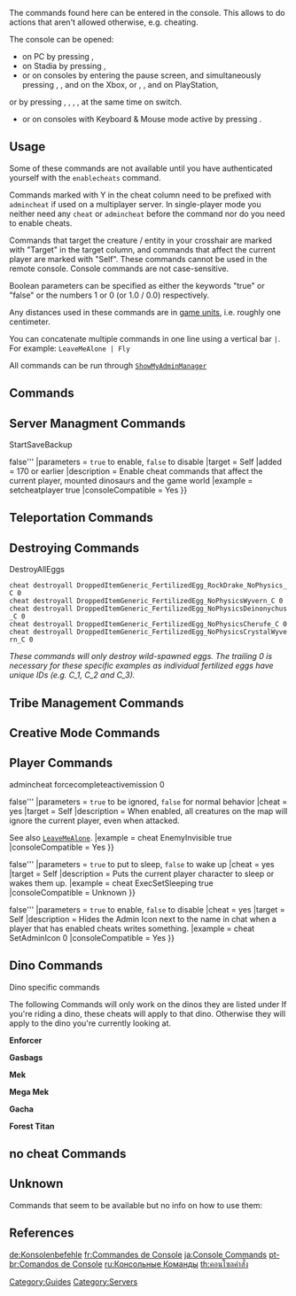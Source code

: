 {{tocright}}
{{Tile Nav Entity IDs}}
{{Ambox|color=blue|icon=Note.png|type=Missing Content|info=This page lists most console commands known. If you know more about a specific one or one that is not listed, feel free to edit it or notify us on the [[Talk:Console Commands|Talk Page]].}}
The commands found here can be entered in the console. This allows to do actions that aren't allowed otherwise, e.g. cheating.

The console can be opened:
* on PC by pressing {{Key|TAB}},
* on Stadia by pressing {{Key|`}},
* or on consoles by entering the pause screen, and simultaneously pressing {{xbox|LB}}, {{xbox|RB}}, {{xbox|X}} and {{xbox|Y}} on the Xbox, or {{ps4|L1}}, {{ps4|R1}}, {{ps4|Square}} and {{ps4|Triangle}} on PlayStation,
or by pressing  {{Switch|Y}} {{Switch|X}} ,{{Switch|R}} ,{{Switch|L}} ,{{Switch|ZR}} ,{{Switch|ZL}} at the same time on switch.
* or on consoles with Keyboard & Mouse mode active by pressing {{Key|TAB}}.

== Usage ==
Some of these commands are not available until you have authenticated yourself with the <code>enablecheats</code> command.

Commands marked with Y in the cheat column need to be prefixed with <code>admincheat</code> if used on a multiplayer server. In single-player mode you neither need any <code>cheat</code> or <code>admincheat</code> before the command nor do you need to enable cheats.

Commands that target the creature / entity in your crosshair are marked with "Target" in the target column, and commands that affect the current player are marked with "Self". These commands cannot be used in the remote console. Console commands are not case-sensitive.

Boolean parameters can be specified as either the keywords "true" or "false" or the numbers 1 or 0 (or 1.0 / 0.0) respectively. 

Any distances used in these commands are in [[game units]], i.e. roughly one centimeter.

You can concatenate multiple commands in one line using a vertical bar <code>|</code>. For example: <code>LeaveMeAlone | Fly</code>

All commands can be run through <code>[[Console Commands#ShowMyAdminManager|ShowMyAdminManager]]</code>

== Commands ==
{{ConsoleCommand
|name = AddEquipmentDurability
|cheat = yes
|arg1 = amount
|type1 = float
|note1 = amount of durability/water/energy to add.
|description = add specific amount of durability/water/energy to items in hotbar and equipped armor.
|example = cheat addequipmentdurability 99999
}}

{{ConsoleCommand
|name = CE
|arg1 = type
|cheat = yes
|type1 = String
|note1 = Type of weather. Possible values: see below. Mind the quotation marks necessary for commands with space between words.
|description = Starts and stops weather.
;The Island
:<code>starttime</code>, <code>stoptime</code>, <code>heatwave</code>, <code>coldfront</code>, <code>makeitrain</code>, <code>fogitup</code>
;[[Scorched Earth]]
:<code>start_superheat</code>, <code>stop_superheat</code>, <code>start_sandstorm</code>, <code>stop_sandstorm</code>, <code>start_electricalstorm</code>, <code>stop_electricalstorm</code>, <code>start_rain</code>, <code>stop_rain</code>
;[[Ragnarok]]
:<code>"start rain"</code>, <code>"stop rain"</code>, <code>"start electricalstorm"</code>, <code>"stop electricalstorm"</code>, <code>"start sandstorm"</code>, <code>"stop sandstorm"</code>, <code>"start superheat"</code>, <code>"stop superheat"</code>, <code>Start_Volcano</code>
;[[Aberration]]
:<code>startquake</code>, <code>stopquake</code>
;[[Extinction]]
:<code>"start meteors"</code>
;[[Valguero]]
:<code>SpawnRainbow</code>, <code>TestNorthernLights</code><sup>1</sup>
<sup>1</sup> After activating the Auroras on [[Valguero]] using the command, Auroras will cease to appear.
|example = cheat ce start_superheat
|consoleCompatible = Yes
}}

{{ConsoleCommand
| name = DCMSet
| cheat = yes
| arg1 = property
| type1 = String
| arg2 = value
| type2 = Integer
| note1 = 
| description = Sets a property on the Day Cycle Manager.
On [[Genesis: Part 2]] for first argument of value "skybox" this command changes current asteroid configuration:
* 0: Ambergris
* 1: Crystal
* 2: Sulfur
* 3: Element Shards
* 4: Obsidian
* 5: Oil
* 6: Element Dust
* 7: Black Pearls
| example = dcmset skybox 0
}}

{{ConsoleCommand
|name = DisableSpectator
|cheat = yes
|target = Self
|description = quits spectatormode (as the character is killed when enable spectating, the respawn menu is displayed)
|consoleCompatible = Yes
}}

{{ConsoleCommand
|name = EnableCheats
|arg1 = Password
|type1 = String
|note1 = Server administrator password
|target = Self
|added = 0.0 (UE1)
|description = Enable server administrator commands for the current player. The password provided should match the server's <code>ServerAdminPassword</code> option (see [[Server configuration]]). In single player games you don't need this command, see the introduction above.
|example = enablecheats pass123
|consoleCompatible = No
}}

{{ConsoleCommand|-
|name = EnableSpectator
|cheat = yes
|target = Self
|added = [[191.0]]
|description = Mode spectator (will destroy inventory, leave all your stuff at safe place first)<br/>
;Special Keybindungs while in Spectator:
<table class="wikitable">
<tr><th>Key</th><th>Description</th></tr>
<tr><td>{{Key|CTRL}} + {{Key|M}}</td><td>Toggle floating player huds for the entire map (helpful to spot where everyone is)</td></tr>
<tr><td>{{Key|CTRL}} + {{Key|P}}</td><td>Toggle Only Show Nearby Floating Huds</td></tr>
<tr><td>{{Key|CTRL}} + {{Key|N}}</td><td>Display a list of players to jump to</td></tr>
<tr><td>{{Key|LMB}}</td><td>Attach to the player in front of you</td></tr>
<tr><td>{{Key|LMB}} or {{Key|RMB}}</td><td>Click to cycle attached player</td></tr>
<tr><td>{{Key|Spacebar}}</td><td>Detach from a player</td></tr>
<tr><td>{{Key|Shift}}</td><td>Fly Fast</td></tr>
<tr><td>{{Key|CTRL}}</td><td>Fly Slow</td></tr>
<tr><td>{{Key|Mousewheel}}</td><td>Adjust fly speed</td></tr>
<tr><td>{{Key|Shift}} + {{Key|F1}} ... {{Key|F10}}</td><td>Save camera positions</td></tr>
<tr><td>{{Key|F1}} ... {{Key|F10}}</td><td>Teleport to saved camera postions</td></tr>
</table>
<code>[[#StopSpectating|stopspectating]]</code> for leaving
See also [[Admin Spectator]]
|example = cheat EnableSpectator
|consoleCompatible = Partial - Many features of spectating do not work on consoles. You can fly around and lock to a player, however you cannot unlock the camera from the player or save camera positions. Additionally you cannot view a player list.
}}

{{ConsoleCommand
|name = FindMutagenDrops
|cheat = yes
|description = Prints locations of nearby spawned [[Mutagen Bulbs]] to the console.
'''Only works on [[Genesis: Part 2]].'''
|example = cheat FindMutagenDrops
|consoleCompatible = Unknown
}}

{{ConsoleCommand
|name = ForceGiveBuff
|cheat = yes
|target = Self
|description = This Command allows you to put Status Effects on your self or the dino your riding use the Admin Blink Rifle (Inspect Mode) or PC/Mouse And KeyBoard for console and type in ListMyBuffs to find the Buff ID's.
|example = cheat ForceGiveBuff Buff_NamelessPreggers 1 (1 to enable 0 to disable the effect)
|consoleCompatible = Yes
}}

{{ConsoleCommand
|name = ForceMutagenSpawn
|cheat = yes
|description = Forces nearest Mutagen Bulb to spawn?
|consoleCompatible = Yes
|example = cheat ForceMutagenSpawn
}}

{{ConsoleCommand
|name = GameCommand
|cheat = yes
|arg1 = TheCommand
|type1 = String
|note1 = Command
|description = Runs a game-mode specific command / trigger. For example, to start the game in the SoTF mod game mode, run:
|example = cheat gamecommand startgame
|consoleCompatible = Unknown
}}

{{ConsoleCommand
|name = GetEgg
|cheat = yes
|arg1 = NumMutationsToAdd
|type1 = Integer[32]
|note1 = The number of random mutations.
|target = Target
|description = This Command will allow you to spawn a fertilized egg from the targeted egg laying dino to your feet. Warning! Picking up the fertilized egg will result in the dino going hostile to you.
|example = cheat GetEgg 5
|consoleCompatible = Yes
}}

{{ConsoleCommand
|name = GFI
|cheat = yes
|target = Self
|added = [[258.0]]
|arg1 = BlueprintPathPart
|type1 = String
|note1 = significant part of the blueprint path
|arg2 = Quantity
|type2 = Integer[32]
|note2 = Number of items to add
|arg3 = Quality
|type3 = Float
|note3 = Quality of added items
|arg4 = ForceBlueprint
|type4 = Boolean
|note4 = <code>true</code> or <code>1</code> to add the item's blueprint; <code>false</code> or <code>0</code> to add the item
|description = Adds the specified item (or its blueprint) to the player's inventory in the specified quantity and with the specified quality.<br/>
This is a shortcut version for <code>[[#GiveItem|GiveItem]]</code>. But instead of the complete blueprint path it is sufficient to specify only a significant part of it.<br/>
E.g. the blueprint path of the [[Tek ATV]] end in PrimalItemVHBuggy. You can use "vhbuggy" or "vhb" or "buggy" or "bugg" or "uggy" or... On the other hand "atv" will not work because it's the name of the item but not a part of the blueprint path.<br/>
For ambiguous parts you will maybe not get the item you want. Instead you get one that the search mechanism finds first. E.g. for [[Bug Repellant]] (PrimalItemConsumable_BugRepellant) you can't just say "bug" because this part is also included in "buggy". You will get the Tek ATV in this case. But "bugr" is specific enough to find definitely the Bug Repellant.<br/>
To specify items by their item number, use <code>[[#GiveItemNum|GiveItemNum]]</code>.<br/>
To give items to another player, use <code>[[#GiveItemToPlayer|GiveItemToPlayer]]</code>.
|example = cheat gfi bugr 10 0 0
|consoleCompatible = Yes
}}

{{ConsoleCommand
|name = HatchEgg
|cheat = yes
|target = Target
|added = [[297.17]]
|description = Despite the name of the command, it doesn't actually hatch the egg you are looking at but only set its incubating progress to 0% meaning that you still need the appropriate [[Incubation|temperature]] for it to properly hatch. If the temperature is not adequate, the egg will have the "broken icon" and you won't be able to consume it after performing this command.
}}

{{ConsoleCommand
|name = ListActiveHordeEvents
|cheat = yes
|added = 286.103
|description = Lists all current active [[Orbital Supply Drop]] and [[Element Node]] in the extended console (you can access it by using {{Key|TAB}} a second time).<br/>
NOTE: This command will only work on [[Extinction]]
|example = cheat ListActiveHordeEvents
|consoleCompatible = No
}}

{{ConsoleCommand
|name = Open
|cheat = yes
|arg1 = IP:Port
|type1 = Group of integers:Integer
|note1 = Server IP and game port (7777, not query port 27015).
|description = join specific server by IP:Port (server domain name instead IP not work). If you need to specify password, use <?Password> at the end: IP:Port?Password (not checked information!).
}}

{{ConsoleCommand
|name = PlayersOnly
|cheat = yes
|added = 0.0 (UE1)
|description = Stops all creature movement in the game world and halts crafting. Players can still move normally. Repeat the command to disable its effects.
|example = cheat PlayersOnly
|consoleCompatible = Yes
}}

{{ConsoleCommand
|name = previewmode
|cheat =
|added =
|description = Changes graphics when executed.
|example = previewmode
|ConsoleCommand = Yes
}}

{{ConsoleCommand
|name = PrintColors
|description = Prints the [[Color IDs]].
|consoleCompatible = Unknown
}}

{{ConsoleCommand
|name = r.shadowquality
|arg1 = shadow quality
|type1 = float
|note1 =Changes shadow settings. 0-off to 5-epic.
|arg2 = ?
|type2 = float
|note2 = Seems to affect shadows, not sure what it does though
|description = Sets shadow quality depending on the number given
|cheat =
|target = 
|example = Cheat r.shadowquality 0 1
|consoleCompatible = Yes (Only on Xbox)
}}

{{ConsoleCommand
|name = RemoveAllWorldBuffs
|cheat = yes
|description = Remove all world buffs at map Genesis: Part 2.
|consoleCompatible = Yes
|example = cheat RemoveAllWorldBuffs
}}

{{ConsoleCommand
|name = RepairArea
|cheat = yes
|description = Repairs all structures in given radius around player. Only seems to work on structures that have been damaged since last server/session restart? Can be used to repair bugged resource nodes (for example to resolve bug of stop spawning of metal in single player and non-dedicated/temporary servers)?
|arg1 = Radius
|type1 = Integer?
|note1 = Radius in UE units. For example foundation length is ~300.
|consoleCompatible = Unknown
|example = cheat RepairArea 2000000
}}

{{ConsoleCommand
|name = RequestSpectator
|target = Self
|added = [[191.0]]
|arg1 = Password
|type1 =  String
|note1 = Spectator password.
|description = Requests spectator mode on servers where there is a spectator password. The password given must match the server's "SpectatorPassword".
|consoleCompatible = Unknown
}}

{{ConsoleCommand
|name = ScriptCommand
|cheat = yes
|added = 197.x
|arg1 = CommandString
|type1 = String
|note1 = Command string.
|description = Runs a game mode specific command / script. These can be implemented by mod authors. Currently, there are no official game modes that use custom scripts.
|consoleCompatible = Unknown
}}

{{ConsoleCommand
|name = SetDifficultyValue
|cheat = yes
|arg1 = Command
|arg2 = Value
|description = This command will allow you to change the max level of wild dino spawns make sure you do DestroyWildDinos to allow the High Level Dino's to spawn in.
|example = cheat SetDifficultyValue 12
|consoleCompatible = Yes
}}

{{ConsoleCommand
|name = SetShowAllPlayers
|cheat = yes
|arg1 = Enable
|type1 = Boolean
|note1 = <code>true</code> or <code>false</code>
|description = Show player names in spectator mode. A shortcut for the this command is <code>SAP</code>.
|consoleCompatible = Yes
}}

{{ConsoleCommand
|name = Slomo
|cheat = yes
|added = 0.0 (UE2)
|arg1 = SpeedMult
|type1 = Float
|note1 = Speed multiplier
|description = Sets the game speed multiplier. Change back to 1 to set back to normal.
|consoleCompatible = Yes
}}

{{ConsoleCommand
|name = StartNearestHorde
|cheat = yes
|added = 286.103
|arg1 = Type
|type1 = String
|note1 = <code>Crate</code> for [[Orbital Supply Drop]] or <code>Element</code> for [[Element Node]]
|arg2 = Difficulty
|type2 = Integer
|note2 = available numbers are 1-4 with 1 being easy and 4 legendary difficulty
|description = Spawns a Orbital Supply Drop or Element Node at the nearest location to you. It can take a moment before you see anything happening.<br/>
NOTE: This command will only work on [[Extinction]]
|example = cheat StartNearestHorde Crate 2
}}

{{ConsoleCommand
|name = StopSpectating
|description = Leaving the spectator mode which was started with <code>[[#EnableSpectator|EnableSpectator]]</code>.
|consoleCompatible = Yes
}}

{{ConsoleCommand
|name = ToggleDamageNumbers
|cheat = yes
|target = world
|description = Toggles floating damage numbers on the server
}}

== Server Managment Commands==
{{ConsoleCommand
|name = AllowPlayerToJoinNoCheck
|arg1 = SteamID
|type1 = Integer[64]
|note1 = Player to whitelist
|cheat = yes
|description = Adds the player specified by the their Integer encoded Steam ID to the server's whitelist.
|example = cheat AllowPlayerToJoinNoCheck 18446744073709551615
|consoleCompatible = No
}}

{{ConsoleCommand
|name = BanPlayer
|arg1 = SteamID
|type1 = Integer[64]
|note1 = Player to ban
|cheat = yes
|added = [[178.0]]
|description = Add the specified player to the server's banned list.
|example = cheat BanPlayer 18446744073709551615
Xbox/playstation use cheat BanPlayer myname84937593
|consoleCompatible = Yes - use Xbox/PlayStation name or id
|Note2=Xbox/PlayStation will have a effect where if player try’s to join back they will keep on lagging out|Note2s=|Note=}}

{{ConsoleCommand
|name = Broadcast
|arg1 = MessageText
|type1 = String
|note1 = Message to broadcast
|cheat = yes
|added = 170 or earlier
|description = Broadcast a message to all players on the server.
|example = cheat Broadcast Hi, everybody!
|consoleCompatible = Yes
}}

{{ConsoleCommand
|name = TribeMessage
|arg1 = TribeId
|type1 = Integer[32]
|note1 = UE4 internal Id of the Tribe
|arg2 = Message
|type2 = String
|note2 = The Message you want to display
|cheat = yes
|description = Adds a message to the specified tribe's Tribelog
|example = cheat tribemessage 12358748 Hello my friends
|consoleCompatible = Yes
}}

{{ConsoleCommand
|name = DisallowPlayerToJoinNoCheck
|arg1 = SteamID
|cheat = yes
|type1 = Integer[64]
|note1 = Player to remove
|description = Removes the specified player from the server's whitelist.
|example = cheat DisallowPlayerToJoinNoCheck 18446744073709551615
|consoleCompatible = No
}}

{{ConsoleCommand
|name = DoExit
|cheat = yes
|description = Shuts down the server as soon as possible.
|consoleCompatible = Unknown
}}

{{ConsoleCommand
|name = GetChat
| added = [[185.4]]
|description = Returns the latest chat buffer (the same amount that the clients see).
|consoleCompatible = No
}}

{{ConsoleCommand
|name = GetGameLog
|added = [[224.0]]
|description = Print 100 entries at a time also outputs to dated file in in "\Logs".
Launch server with "-servergamelog" for this command to work.

Set buffer size ?RCONServerGameLogBuffer e.g:

TheIsland?RCONEnabled=true?RCONServerGameLogBuffer=600?listen -server -servergamelog
|consoleCompatible = No
}}

{{ConsoleCommand
|name = GetTribeIdPlayerList
|cheat = yes
|added = [[254.0]]
|arg1 = TribeID
|type1 = Integer[32]
|note1 = use [[#setcheatplayer|setcheatplayer 1]] and look at a tribe structure to see the TeamID which is the TribeID
|description = prints a list of every player of a specified tribe with both PlayerID and SteamID in the console and in a special ingame chat window
|consoleCompatible = Yes
}}

{{ConsoleCommand
|name = TribeStructureAudit
|cheat = yes
|arg1 = TribeID
|type1 = Integer[32]
|note1 = use [[#setcheatplayer|setcheatplayer 1]] and look at a tribe structure to see the TeamID which is the TribeID
|description = Console output of the types and counts of a given TribeId's structures.
}}

{{ConsoleCommand
|name = TribeDinoAudit
|cheat = yes
|arg1 = TribeID
|type1 = Integer[32]
|note1 = use [[#setcheatplayer|setcheatplayer 1]] and look at a tribe structure to see the TeamID which is the TribeID
|description = Console output of the types and counts of a given TribeId's dinos.
}}

{{ConsoleCommand
|name = ServerChat
|cheat = yes
|arg1 = MessageText
|type1 = String
|note1 = Message
|description = Sends a chat message to all currently connected players.
|consoleCompatible = Partial - Some players will see the message as if it was from a random player. Others will see the message from System.
}}

{{ConsoleCommand
|name = ServerChatTo
|cheat = yes
|arg1 = SteamID
|type1 = String
|note1 = Player's SteamID wrapped in double quotes.
|arg2 = MessageText
|type2 = String
|note2 = Message
|description = Sends a direct chat message to the player specified by their int64 encoded steam id.
|consoleCompatible = Unknown
}}

{{ConsoleCommand
|name = ServerChatToPlayer
|cheat = yes
|added = [[189.0]]
|arg1 = PlayerName
|type1 = String
|note1 = Player's Steam name.
|arg2 = MessageText
|type2 = String
|note2 = Message
|description = Sends a direct chat message to the player specified by their Steam name.
|consoleCompatible = Unknown
}}

{{ConsoleCommand
|name = SaveWorld
|cheat = yes
|description = Forces the server to save the game world to disk in its current state. In single-player mode, the game saves this information locally.
|example = cheat saveworld
|consoleCompatible = No
}}

{{ConsoleCommand
|name = SetGlobalPause
|cheat = yes
|arg1 = IsPaused
|type1 = Boolean
|note1 = Pause game?
|description = Pauses _EVERYTHING_ game related.
|consoleCompatible = Unknown
}}

{{ConsoleCommand
|name = SetDay
|added = [[319.14]]
|syntax = <code>'''<day>'''</code>
|cheat = yes
|arg1 = Day
|type1 = Integer
|note1 = The day number to set. (Min: 0, Max: 2147483647)
|description = Sets the current day number.
|example = cheat setday 1
|consoleCompatible = Yes
}}

{{ConsoleCommand
|name = SetTimeOfDay
|syntax = <code>'''<Hour>''':'''<Minute>'''[:'''<Second>''']</code>
|cheat = yes
|arg1 = Hour
|type1 = Integer
|note1 = 0..23
|arg2 = Minute
|type2 = Integer
|note2 = 0..59
|arg3 = Second
|type3 = Integer
|note3 = 0..59, (optional; defaults to 0)
|description = Sets the game world's time of day to the specified time.
|example = cheat settimeofday 06:30:00
|consoleCompatible = Yes
}}

{{ConsoleCommand
|name = ShowMessageOfTheDay
|target = Self
|description = Displays the message of the day.
|consoleCompatible = Yes
}}

StartSaveBackup

{{ConsoleCommand
|name = UnbanPlayer
|cheat = yes
|arg1 = SteamID
|type1 = Integer[64]
|note1 = Player to unban
|description = Remove the specified player from the server's banned list.
|example = cheat UnbanPlayer 18446744073709551615
|consoleCompatible = No
}}

{{ConsoleCommand
|name = SetCheatPlayer
|syntax = '''true{{!}}false'''
|parameters = <code>true</code> to enable, <code>false</code> to disable
|target = Self
|added = 170 or earlier
|description = Enable cheat commands that affect the current player, mounted dinosaurs and the game world
|example = setcheatplayer true
|consoleCompatible = Yes
}}

{{ConsoleCommand
|name = ClearPlayerInventory
|arg1 = PlayerID
|type1 = Integer[32]
|note1 = Player's in-game UE4 ID
|arg2 = ClearInventory
|type2 = Boolean
|note2 = Clear player's inventory?
|arg3 = ClearSlotItems
|type3 = Boolean
|note3 = Clear player's slot items?
|arg4 = ClearEquippedItems
|type4 = Boolean
|note4 = Clear player's equipped items (armor)?
|cheat = yes
|description = Clears the specified player's inventory, equipped items, and/or slot items.
|consoleCompatible = Unknown
}}

{{ConsoleCommand
|name = GetAllState
|cheat = Y
|arg1 = type
|type1 = String
|note1 = [[Creature IDs|Type]] to summon
|description = Prints all entities of given type to console (server console, not ingame) and to server log file 'ShooterGame.log' after a while (some minutes) if logging to file is enabled in server configs.
Useful to check wheter specific dinos are spawned on map.

Example output: 

<p style="word-break:break-all">[2017.01.03-09.38.34:907][490]21) Ankylo_Character_BP_C /Game/Mods/TheCenter/TheCenter.TheCenter:PersistentLevel.Ankylo_Character_BP_C_317</p>
<p style="word-break:break-all">[2017.01.03-09.38.34:907][490]22) Ankylo_Character_BP_C /Game/Mods/TheCenter/TheCenter.TheCenter:PersistentLevel.Ankylo_Character_BP_C_316</p>
|example = cheat getallstate Ankylo_Character_BP_C
|consoleCompatible = Yes
}}

{{ConsoleCommand
|name = GiveExpToTarget
|arg1 = Amount
|type1 = Float
|note1 = Amount to add
|arg2 = FromTribeShare
|type2 = Boolean
|note2 = Apply as if experience came from tribe.
|arg3 = PreventSharingWithTribe
|type3 = Boolean
|note3 = <code>1</code>: player only; <code>0</code>: share with tribe 
|description = Same as AddExperience, but adds it to the player or dino you're currently looking at.<br/>
''Does only work on dinos currently''
|example = Cheat GiveExpToTarget 9999 0 0
|consoleCompatible = Unknown
}}

{{ConsoleCommand
|name = GiveInfiniteStatsToTarget
|description = Gives infinite stats to player or dino you're looking at.<br/>
''Does only work on dinos currently''
|example = cheat GiveInfiniteStatsToTarget
|consoleCompatible = Unknown
}}

{{ConsoleCommand
|name = KickPlayer
|cheat = yes
|added = [[178.0]]
|arg1 = SteamID
|type1 = Integer[64]
|note1 = Player to kick<ref>https://developer.valvesoftware.com/wiki/SteamID</ref>
|description = Forcibly disconnect the specified player from the server.
|consoleCompatible = No use <code>[[#ShowAdminManager|ShowAdminManager]]</code>
}}

{{ConsoleCommand
|name = Kill
|cheat = yes
|target = Target
|description = Instantly kills the targeted structure or dinosaur, leaving behind a corpse.

Deals approximately 10000000 damage that is sufficient enough to kill non-boss entities. notably, this command factors in any damage reduction. You may need to execute the command twice or more on bosses.

To eliminate an entity without leaving behind a corpse, use the <code>[[#DestroyMyTarget|DestroyMyTarget]]</code> command.
|consoleCompatible = Yes
}}

{{ConsoleCommand
|name = KillAOE 
|arg1 = category
|type1 = string
|note1 = See below.
|arg2 = Radius
|type2 = number
|note2 = 
|description = Categories can be abbreviated into the first 3 letters of the name, (EG: str - structures) Radius defaults to 2000 if not specified <br/>
<table class="wikitable">
<tr><th>Category</th><th>Description</th></tr>
<tr><td>pawns</td><td>all nearby pawns (not structures)</td></tr>
<tr><td>dinos</td><td>all nearby dinos</td></tr>
<tr><td>wild</td><td>all nearby wild dinos</td></tr>
<tr><td>tamed</td><td>all nearby tamed dinos</td></tr>
<tr><td>players</td><td>all nearby players</td></tr>
<tr><td>structures</td><td>all nearby structures</td></tr>
</table>
|example = Cheat KillAOE Wild 2500
|consoleCompatible = Unknown
}}

{{ConsoleCommand
|name = KillPlayer
|cheat = yes
|target = Target
|arg1 = PlayerID
|type1 = Integer[32]
|note1 = Player's in-game UE4 ID
|description = Kills the specified player in game<br/>
|example = Cheat KillPlayer 915874562
|consoleCompatible = Yes
}}

{{ConsoleCommand
|name = RenamePlayer
|cheat = yes
|arg1 = "PlayerName"
|type1 = String
|note1 = Player's current name. String must be wrapped in double quotes.
|arg2 = NewName
|type2 = String
|note2 = New name for player. Naked string.
|description = Renames the player specified by their in-game string name.
|consoleCompatible = Yes
}}

{{ConsoleCommand
|name = RenameTribe
|cheat = yes
|arg1 = "TribeName"
|type1 = String
|note1 = Tribe's current name. String must be wrapped in double quotes.
|arg2 = NewName
|type2 = String
|note2 = New name for Tribe. Naked string.
|description = Renames the tribe specified by its string name.
|consoleCompatible = Yes
|example = cheat renametribe "bad name" good name
}}

{{ConsoleCommand
|name = TakeAllDino
|cheat = yes
|target = Target
|added = [[252.4]]
|description = Changes ownership of all dinos of the tribe the player is currently looking at to the tribe of player.
|consoleCompatible = Yes
}}

{{ConsoleCommand
|name = TakeAllStructure
|cheat = yes
|target = Target
|added = [[252.4]]
|description = Changes ownership of all structures of the tribe the player is currently looking at to the tribe of player.
|consoleCompatible = Yes
}}

{{ConsoleCommand
|name = LevelUp
|cheat = yes
|arg1 = StatName
|type1 = string
|note1 = possible values: <code>Health</code>, <code>Stamina</code>, <code>Torpidity</code>, <code>Oxygen</code>, <code>Food</code>, <code>Water</code>, <code>Temperature</code>, <code>Weight</code>, <code>MeleeDamageMultiplier</code>, <code>SpeedMultiplier</code>, <code>TemperatureFortitude</code>, <code>CraftingSpeedMultiplier</code>
|arg2 = NumLevels
|type2 = Integer[32]
|note2 = Number of Levelups
|description = Auto-adds some XP, then levels up a stat on your player character, or if riding a dino, on that dino
|example = cheat LevelUp MeleeDamageMultiplier 25
}}

{{ConsoleCommand
|name = LevelUpAOE
|cheat = yes
|arg1 = StatName
|type1 = string
|note1 = possible values: <code>Health</code>, <code>Stamina</code>, <code>Torpidity</code>, <code>Oxygen</code>, <code>Food</code>, <code>Water</code>, <code>Temperature</code>, <code>Weight</code>, <code>MeleeDamageMultiplier</code>, <code>SpeedMultiplier</code>, <code>TemperatureFortitude</code>, <code>CraftingSpeedMultiplier</code>
|arg2 = Radius
|type2 = float
|note2 = specifies the radius which is affected 
|arg3 = NumLevels
|type3 = Integer[32]
|note3 = Number of Levelups
|description =  Auto-adds some XP, then levels up a stat on all nearby players and dinos in the specified radius
|example = cheat LevelUpAOE Health 2500 15
}}

{{ConsoleCommand
|name = LevelUpTarget
|cheat = yes
|target = Target
|arg1 = StatName
|type1 = string
|note1 = possible values: <code>Health</code>, <code>Stamina</code>, <code>Torpidity</code>, <code>Oxygen</code>, <code>Food</code>, <code>Water</code>, <code>Temperature</code>, <code>Weight</code>, <code>MeleeDamageMultiplier</code>, <code>SpeedMultiplier</code>, <code>TemperatureFortitude</code>, <code>CraftingSpeedMultiplier</code>
|arg2 = NumLevels
|type2 = Integer[32]
|note2 = Number of Levelups
|description = Auto-adds some XP, then levels up a stat on your targeted player or dino.
|example = cheat LevelUpTarget MeleeDamageMultiplier 25
}}

{{ConsoleCommand
|name = ForceUpdateDynamicConfig
|cheat = yes
|description = Force an update of the dynamic config. See [[Server configuration]] for details.
|example = cheat forceupdatedynamicconfig
|consoleCompatible = No
}}

== Teleportation Commands==
{{ConsoleCommand
|name = Teleport
|cheat = yes
|target = Self
|description = Moves the player character forward in the direction the player is facing until the character collides with an object or the terrain. If the player wouldn't hit the terrian or an object, they are teleported to 0,0 instead.

See also [[#SetPlayerPos|SetPlayerPos]], [[#TPCoords|TPCoords]]
|example = cheat teleport
|consoleCompatible = Partial - Always sets player postition to center of map.
}}

{{ConsoleCommand
|name = TeleportPlayerIDToMe
|cheat = yes
|target = Self
|arg1 = PlayerID
|type1 = Integer[32]
|note1 = Player's in-game id.
|description = Teleports the player specified by their in-game ID to the current player.

To teleport yourself to the other player, use the <code>[[#TeleportToPlayer|TeleportToPlayer]]</code> command.

To specify a player to teleport by their player name, use the <code>[[#TeleportPlayerNameToMe|TeleportPlayerNameToMe]]</code> command.
|consoleCompatible = Yes
}}

{{ConsoleCommand
|name = TeleportPlayerNameToMe
|cheat = yes
|target = Self
|arg1 = PlayerName
|type1 = String
|note1 = Player's in-game name.
|description = Teleports the player specified by their name to the current player.

To specify a player to teleport by their in-game id, use the <code>[[#TeleportPlayerIDToMe|TeleportPlayerIDToMe]]</code> command.
|consoleCompatible = Yes
}}

{{ConsoleCommand
|name = TeleportToPlayer
|cheat = yes
|target = Self
|arg1 = PlayerID
|type1 = Integer[32]
|note1 = Player's in-game id.
|description = Teleports the current player to the player specified by their in-game ID.

To teleport the other player to yourself, use the <code>[[#TeleportPlayerIDToMe|TeleportPlayerIDToMe]]</code> command.
|consoleCompatible = Yes
}}

{{ConsoleCommand
|name = TeleportToPlayerName
|cheat = yes
|target =  Self
|arg1 = PlayerName
|type1 = String
|note1 = Player's in-game name
|description = Teleports the user to the player named as given in command.

A short version is <code>TPName</code>
|consoleCompatible = Yes
}}


{{ConsoleCommand
|name = TeleportToActorLocation
|cheat = yes
|arg1 = type
|type1 = String
|note1 = [[Creature IDs|Type]] for a list of the Creature IDs; you need to add the number of that specific actor at the end with _<number>
|description = Lets you teleport to a specific actor in the gameworld. You need to know the Actor ID and his number. 
|consoleCompatible = Unknown
}}

{{ConsoleCommand
|name = TP
|cheat = yes
|arg1 = locationname
|type1 = String
|note1 = check table to see which location name works 
|description = Lets you teleport to defined locations quickly, the example will teleport you to the red obelisk on any DLC map.<br/>
<table class="wikitable">
    <tr><th>Location Name</th><th>Map</th><th>Location</th></tr>
    <!--THE ISLAND-->
    <tr><td><code>red</code></td><td>The Island</td><td>Red Obelisk <code>-260638 238923 -11202 121.41 -0.33</code></td></tr>
    <tr><td><code>green</code></td><td>The Island</td><td>Green Obelisk <code>178454 71660 -10081 121.41 -0.33</code></td></tr>
    <tr><td><code>blue</code></td><td>The Island</td><td>Blue Obelisk <code>-195154 -195984 33858 -121.79 -20.82</code></td></tr>
    <tr><td><code>cave1</code></td><td>The Island</td><td>Entrance of [[Lower South Cave]] <code>28780 242180 -13292 -121.79 -20.82</code></td></tr>
    <tr><td><code>cave2</code></td><td>The Island</td><td>Entrance of [[Upper South Cave]] <code>49580 146350 -13533 59.56 -24.90</code></td></tr>
    <tr><td><code>cave3</code></td><td>The Island</td><td>Entrance of [[Lava Cave]] <code>289030 165000 -14145 -129.93 -7.49</code></td></tr>
    <tr><td><code>cave5</code></td><td>The Island</td><td>Entrance of [[Central Cave]] <code>-23520 -67430 -101 -0.56 1.06</code></td></tr>
    <tr><td><code>cave6</code></td><td>The Island</td><td>Entrance of [[North West Cave]] <code>-247490 -245850 -11300 80.25 -8.41</code> (spawns you in the ground )</td></tr>
    <tr><td><code>cave7</code></td><td>The Island</td><td>Entrance of [[North East Cave]] <code>283820 -281680 -13699 152.53 12.08</code></td></tr>
    <tr><td><code>cave8</code></td><td>The Island</td><td>Entrance of [[Swamp Cave]] <code>-101776 101764 -5189 13.19 -15.63</code></td></tr>
    <tr><td><code>cave9</code></td><td>The Island</td><td>Entrance of [[Snow Cave]] <code>-143966 -164657 -5 -109.95 2.65</code></td></tr>
    <tr><td><code>cave10</code></td><td>The Island</td><td>Entrance of [[Tek Cave]] <code>-87039 -54406 33489 -99.94 -10.32</code></td></tr>
    <!--SCORCHED EARTH-->
    <tr><td><code>blue</code></td><td>Scorched Earth</td><td>Blue Obelisk <code>-128529 -261433 -15439 -13.87 -6.04</code></td></tr>
    <tr><td><code>green</code></td><td>Scorched Earth</td><td>Green Obelisk <code>195186 186 -12513 0.31 8.64</code></td></tr>
    <tr><td><code>red</code></td><td>Scorched Earth</td><td>Red Obelisk <code>-86375 168902 -16340 0.31 8.64</code></td></tr>
    <!--Aberration-->
    <tr><td><code>red</code></td><td>Aberration</td><td>Red Obelisk <code>-237249 246932 53390 0.00 0.00</code></td></tr>
    <tr><td><code>green</code></td><td>Aberration</td><td>Green Obelisk <code>222546 -219529 57313 0.00 0.00</code></td></tr>
    <tr><td><code>blue</code></td><td>Aberration</td><td>Blue Obelisk <code>-271144 -248355 66754 0.00 0.00</code></td></tr>
    <!--Extinction-->
    <tr><td><code>red</code></td><td>Extinction</td><td>Desert Titan Terminal <code>321836 377222 -60260 60.00 0.00</code></td></tr>
    <tr><td><code>green</code></td><td>Extinction</td><td>Forest Titan Terminal <code>5439 -272891 -145851 -23.85 -6.83</code></td></tr>
    <tr><td><code>blue</code></td><td>Extinction</td><td>Ice Titan Terminal <code>286565 -346100 -40719 -108.38 10.44</code></td></tr>
    <tr><td><code>king</code></td><td>Extinction</td><td>King Titan Terminal <code>-8131 -373611 36660 -107.57 8.54</code></td></tr>
    <!--The Center-->
    <tr><td><code>red</code></td><td>The Center</td><td>Red Obelisk <code>37242 -210931 2066 -4.38 0.00</code></td></tr>
    <tr><td><code>green</code></td><td>The Center</td><td>Green Obelisk <code>-376571 43020 -13552 -4.38 0.00</code></td></tr>
    <tr><td><code>blue</code></td><td>The Center</td><td>Blue Obelisk <code>250968 194402 -8487 -4.38 0.00</code></td></tr>
    <!--Ragnarok-->
    <tr><td><code>red</code></td><td>Ragnarok</td><td>Red Obelisk <code>467435 -195919 -14209 -50.00 0.00</code></td></tr>
    <tr><td><code>green</code></td><td>Ragnarok</td><td>Green Obelisk <code>-155773 91671 11619 -50.00 0.00</code></td></tr>
    <tr><td><code>blue</code></td><td>Ragnarok</td><td>Blue Obelisk <code>-427662 -417081 -13747 -50.00 0.00</code></td></tr>
    <!--Valguero-->
    <tr><td><code>red</code></td><td>Valguero</td><td>Red Obelisk <code>-268136 213499 -39 -61.42 6.08</code></td></tr>
    <tr><td><code>green</code></td><td>Valguero</td><td>Green Obelisk <code>213785 -9234 -12739 -61.42 6.08</code></td></tr>
    <tr><td><code>blue</code></td><td>Valguero</td><td>Blue Obelisk <code>-267025 -331553 688 -61.42 6.08</code></td></tr>
</table>
|consoleCompatible = Yes
|example = cheat tp red
}}


{{ConsoleCommand
|name = TPCoords
|cheat = yes
|target = Self
|arg1 = Lat
|type1 = Float
|note1 = GPS [[Coordinates]]
|arg2 = Lon
|type2 = Float
|note2 = GPS [[Coordinates]]
|arg3 = Altitude
|type3 = Float
|note3 = UE4 [[Coordinates]]
|description = Moves the player's character to the specified GPS position instantly.

See also [[#Teleport|Teleport]], [[#SetPlayerPos|SetPlayerPos]]
|consoleCompatible = Yes
}}

{{ConsoleCommand
|name = SPI
|cheat = yes
|target = Self
|arg1 = x
|type1 = float
|note1 = [[Coordinates]]
|arg2 = y
|type2 = float
|note2 = [[Coordinates]]
|arg3 = z
|type3 = float
|note3 = [[Coordinates]]
|arg4 = yaw
|type4 = float
|note4 = Defines the yaw of the camera
|arg5 = pitch
|type5 = float
|note5 = Defines the pitch of the camera
|description = Does the same as [[#SetPlayerPos|SetPlayerPos]] but lets you set a yaw and pitch for a specified view too
|example = cheat spi -371471 -408636 -13584 -173.80 -12.91
|consoleCompatible = Yes

}}

{{ConsoleCommand
|name = SetPlayerPos
|cheat = yes
|target = Self
|arg1 = x
|type1 = Float
|note1 = [[Coordinates]]
|arg2 = y
|type2 = Float
|note2 = [[Coordinates]]
|arg3 = z
|type3 = Float
|note3 = [[Coordinates]]
|description = Moves the player's character to the specified position instantly.

See also [[#Teleport|Teleport]], [[#TPCoords|TPCoords]], [http://jdimensional.com/ark-map/ Get coordinates command for The Island].
|example = cheat SetPlayerPos -71467 -52156 0
|consoleCompatible = Partial - Will always teleport to center of map.
}}

{{ConsoleCommand
|name = MoveTargetTo
|cheat = yes
|target = Target
|arg1 = x
|type1 = Float
|note1 = [[Coordinates]]
|arg2 = y
|type2 = Float
|note2 = [[Coordinates]]
|arg3 = z
|type3 = Float
|note3 = [[Coordinates]]
|description = Sets the world location of the player or dino you are currently looking at
|example = cheat MoveTargetTo -71467 -52156 12536
}}

{{ConsoleCommand
|name = TeleportToActiveHorde
|cheat = yes
|arg1 = EventIndex
|type1 = string
|note1 =
|note = To get the index, use <code>cheat [[Console Commands#ListActiveHordeEvents|ListActiveHordeEvents]]</code> first.
|description = Teleports you to the specified horde event.
|example = cheat TeleportToActiveHorde 4
}}

== Destroying Commands==
{{ConsoleCommand
|name = DestroyAll
|arg1 = Type
|type1 = String
|note1 = [[Creature IDs|Type]] to destroy
|arg2 = exact match
|type2 = Bool
|note2 = Defaults to true.
|cheat = yes
|description = Destroys all entities (like creatures, structures) of the specified type. 
|example = cheat DestroyAll Ankylo_Character_BP_C 1
|consoleCompatible = Yes
}}

;DestroyAllEggs
 cheat destroyall DroppedItemGeneric_FertilizedEgg_RockDrake_NoPhysics_C 0
 cheat destroyall DroppedItemGeneric_FertilizedEgg_NoPhysicsWyvern_C 0
 cheat destroyall DroppedItemGeneric_FertilizedEgg_NoPhysicsDeinonychus_C 0
 cheat destroyall DroppedItemGeneric_FertilizedEgg_NoPhysicsCherufe_C 0
 cheat destroyall DroppedItemGeneric_FertilizedEgg_NoPhysicsCrystalWyvern_C 0

''These commands will only destroy wild-spawned eggs. The trailing 0 is necessary for these specific examples as individual fertilized eggs have unique IDs (e.g. C_1, C_2 and C_3).''

{{ConsoleCommand
|name = DestroyWildDinoClasses
|arg1 = ClassName
|type1 = FString
|note1 = [[Creature IDs|Type]] to destroy
|arg2 = bExactMatch
|type2 = Bool
|note2 = 
|cheat = yes
|description = Destroys all wild creatures of the specified Class.
|example = cheat DestroyWildDinoClasses "Ankylo_Character_BP_C" 1
|consoleCompatible = Yes
}}

{{ConsoleCommand
|name = DestroyAllEnemies
|cheat = yes
|description = Destroys all non-player creatures on the map, including tamed creatures. This does not prevent new ones from spawning as usual.
|consoleCompatible = Yes
|example = cheat destroyallenemies
}}

{{ConsoleCommand
|name = DestroyFoliage
|arg1 = Radius
|type1 = float
|note1 = radius in UE units for command.
|arg2 = PutFoliageResourcesInInventory
|type2 = Bool
|note2 =
|cheat = yes
|description = Destroys all foliage and resource nodes in radius
|consoleCompatible = No
|example = admincheat DestroyFoliage 1000 1
}}

{{ConsoleCommand
|name = DestroyMyTarget
|cheat = yes
|target = Target
|description = Instantly destroys the creature or structure in the current player's crosshairs, without leaving any corpse.

To kill an entity and leave a corpse, use the <code>[[#Kill|Kill]]</code> command.
|example = cheat DestroyMyTarget
|consoleCompatible = Yes
}}

{{ConsoleCommand
|name = DestroyStructures
|cheat = yes
|added = [[207.0]]
|description = Destroys all structures owned by all players on the map.
|consoleCompatible = Yes
}}

{{ConsoleCommand
|name = DestroyTribeDinos
|cheat = yes
|target = Target
|added = [[226.4]]
|description = Will destroy all dinos on the ARK, based on the Tribe owner (or player owner) of the thing that you are currently looking at. Unclaimed dinos are in their own separate tribe, so using this command while targeting an unclaimed dino will destroy all unclaimed dinos and leave the tamed and wild dinos alone. This can be useful if config settings for breeding are very fast and a tribe or player leaves a pair of dinos to breed unchecked, crippling the performance of the singleplayer game or server by causing endlessly increasing lag/stutter from thousands of unclaimed dinos walking around freely. This will also destroy motorboats owned by the tribe.
|consoleCompatible = Yes
}}

{{ConsoleCommand
|name = DestroyTribeId
|cheat = yes
|target = Target
|arg1 = TribeId
|type1 = Integer[32]
|note1 = Id of tribe to destroy
|description = Will destroy a tribe.
|consoleCompatible = Yes
}}

{{ConsoleCommand
|name = DestroyTribeIdDinos
|cheat = yes
|target = Target
|arg1 = TribeId
|type1 = Integer[32]
|note1 = Id of tribe to destroy all tames
|description = Will destroy all tames in a tribe.
|consoleCompatible = Yes
}}

{{ConsoleCommand
|name = DestroyTribeIdPlayers
|cheat = yes
|target = Target
|arg1 = TribeId
|type1 = Integer[32]
|note1 = Id of tribe to destroy all players
|description = Will destroy all players in a tribe.
|consoleCompatible = Yes
}}

{{ConsoleCommand
|name = DestroyTribeIdStructures
|cheat = yes
|target = Target
|arg1 = TribeId
|type1 = Integer[32]
|note1 = Id of tribe to destroy all structures
|description = Will destroy all structures in a tribe.
|consoleCompatible = Yes
}}

{{ConsoleCommand
|name = DestroyTribePlayers
|cheat = yes
|target = Target
|added = [[226.4]]
|description = Will destroy all players of a tribe on the ARK, based on the Tribe owner (or player owner) of the thing that you are currently looking at.
|consoleCompatible = Yes
}}

{{ConsoleCommand
|name = DestroyTribeStructures
|cheat = Y
|target = Target
|added = [[226.4]]
|description = Will destroy all structures on the ARK, based on the Tribe owner (or player owner) of the thing that you are currently looking at.
|consoleCompatible = Yes
}}

{{ConsoleCommand
|name = DestroyTribeStructuresLessThan
|arg1 = TribeTeamID
|type1 = Integer[32]
|note1 = The ID of the tribe that owns the structures to be destroyed. Use [[#setcheatplayer|setcheatplayer 1]] and look at any structure owned by the tribe to see its ID.
|arg2 = Connections
|type2 = Integer[32]
|note2 = Any structures owned by the given tribe that have less than the given connections (snapped structures) will be destroyed.
|cheat = yes
|added = [[284.104]]
|description = Destroy all the structures owned by the given tribe that have less than the given connections (snapped structures). The given example below would remove all the lone structures owned by the tribe matching the 1234567890 ID.
A shortcut to this command is <code>LessThan</code> (added in [[298.3]]).
|example = cheat DestroyTribeStructuresLessThan 1234567890 2
|consoleCompatible = Yes
}}

{{ConsoleCommand
|name = DestroyWildDinos
|cheat = yes
|added = [[207.0]]
|description = Destroys all untamed creatures on the map. Useful for helping newly-released creatures to spawn.
|consoleCompatible = Yes
|example = cheat destroywilddinos
}}

{{ConsoleCommand
|name = DestroyActors
|arg1 = Type
|type1 = String
|note1 = classname of actors to destroy
|arg2 = exact match
|type2 = Bool
|note2 = 
|cheat = yes
|description = Destroys all actors of the specified type.
|example = cheat DestroyActors ? 1
|consoleCompatible = Yes
}}

== Tribe Management Commands==
{{ConsoleCommand
|name = ForcePlayerToJoinTargetTribe
|arg1 = PlayerID
|type1 = Integer[32]
|note1 = Player's in-game UE4 ID
|cheat = yes
|target = Target
|added = [[196.0]]
|description = Forces the player specified by their in-game UE4 ID to the tribe that the target entity or structure of the current player belongs to.
Known to have problems if there are currently no longer members in the tribe, but this may be fixed in the future.<br/>
A shortcut for this command is <code>[[Console Commands#ForceJoinTribe|ForceJoinTribe]]</code>
|consoleCompatible = Yes
}}

{{ConsoleCommand
|name = ForcePlayerToJoinTribe
|arg1 = PlayerID
|type1 = Integer[32]
|note1 = Player's in-game UE4 ID
|arg2 = TribeName
|type2 = String
|note2 = Tribe's Name
|cheat = yes
|description = Forces the player specified by their in-game UE4 ID to the tribe specified by its name.
Known to have problems if there are currently no longer members in the tribe, but this may be fixed in the future.
|consoleCompatible = No
}}

{{ConsoleCommand
|name = ForceJoinTribe
|cheat = yes
|target = Self
|description = Lets you join a targeted Tribe this command is a shortcut for <code>[[Console Commands#ForcePlayerToJoinTargetTribe|ForcePlayerToJoinTargetTribe]] 0</code>
|consoleCompatible = Yes
|example = 
}}

{{ConsoleCommand
|name = ForceTribes
|cheat = yes
|arg1 = PlayerName1
|type1 = ?
|note1 = Unknown?
|arg2 = PlayerName2
|type2 = ?
|note2 = Unknown?
|arg3 = NewTribeName
|type3 = String
|note3 = Unknown?
|description = Unknown?
|consoleCompatible = Unknown
}}

{{ConsoleCommand
|name = GiveAllStructure
|cheat = yes
|target = Target
|added = [[201.4]]
|description = Gives the current player ownership of all the targeted structure and all structures connected to it recursively. 
|consoleCompatible = Yes
}}

{{ConsoleCommand
|name = MakeTribeAdmin
|cheat = yes
|target = Self
|added = [[196.0]]
|description = Promotes you to an admin of the tribe you're currently a member of. 
|consoleCompatible = Yes
}}

{{ConsoleCommand
|name = MakeTribeFounder
|cheat = yes
|target = Self
|added = [[196.0]]
|description = Makes you the founder of the tribe you're currently a member of.
|consoleCompatible = Yes
}}

{{ConsoleCommand
|name = RemoveTribeAdmin
|cheat = yes
|added = [[196.0]]
|description = Unknown?

See also <code>[[#ForcePlayerToJoinTargetTribe|ForcePlayerToJoinTargetTribe]]</code>, <code>[[#MakeTribeAdmin|MakeTribeAdmin]]</code>, <code>[[#MakeTribeFounder|MakeTribeFounder]]</code>.
|consoleCompatible = Unknown
}}

{{ConsoleCommand
|name = TakeTribe
|cheat = yes
|target = Target
|arg1 = TribeID
|type1 = Integer[32]
|note1 = enable [[#setcheatplayer|setcheatplayer]] and check a structure7dino for the TeamId to get the TribeID
|description = Gives you all of the tribe's dinos and structures. If 0 is provided it uses your target.
}}

== Creative Mode Commands==
{{ConsoleCommand
|name = GiveCreativeMode
|cheat = yes
|target = Self
|added = [[278.0]]
|description = Sets yourself in [[Creative Mode]]. The command can be abbreviated as <code>GCM</code>.

See also <code>[[#GiveCreativeModeToTarget|GiveCreativeModeToTarget]]</code>, <code>[[#GiveCreativeModeToPlayer|GiveCreativeModeToPlayer]]</code>
|example = cheat GiveCreativeMode<br/>cheat gcm
|consoleCompatible = Yes
}}

{{ConsoleCommand
|name = GiveCreativeModeToTarget
|cheat = yes
|added = [[278.0]]
|description = Sets the target you are visiting in [[Creative Mode]]. The command can be abbreviated as <code>GCMT</code>.

See also <code>[[#GiveCreativeMode|GiveCreativeMode]]</code>, <code>[[#GiveCreativeModeToPlayer|GiveCreativeModeToPlayer]]</code>
|example = cheat GiveCreativeModeToTarget<br/>cheat GCMT
|consoleCompatible = Yes
}}

{{ConsoleCommand
|name = GiveCreativeModeToPlayer
|cheat = yes
|arg1 = PlayerID
|type1 = Integer[64]
|note1 = Player's in-game UE4 ID
|added = [[278.0]]
|description = Sets a certain player identified by the player's ID in [[Creative Mode]]. The command can be abbreviated as <code>GCMP</code>.

See also <code>[[#GiveCreativeMode|GiveCreativeMode]]</code>, <code>[[#GiveCreativeModeToTarget|GiveCreativeModeToTarget]]</code>
|example = cheat GiveCreativeModeToPlayer 1234
|consoleCompatible = Unknown
}}

== Player Commands==
{{ConsoleCommand
|name = AddExperience
|arg1 = HowMuch
|type1 = Float
|note1 = Amount to add
|arg2 = FromTribeShare
|type2 = Boolean
|note2 = Apply as if experience came from tribe.
|arg3 = PreventSharingWithTribe
|type3 = Boolean
|note3 = <code>1</code>: player only; <code>0</code>: share with tribe
|cheat = yes
|target = Self
|description = Adds the specified number of experience points to the player (or the currently mounted dinosaur if the player is mounted).
To give another player experience, use the <code>GiveExpToPlayer</code> command.

This command is affected by the XPMultiplier setting and the hardcoded multiplier of 4 since [[313.5]]. I.e. the amount you will get is the value of the argument HowMuch × 4 × your XPMultiplier setting value.

|example = cheat addexperience 1000 0 1
|consoleCompatible = Yes
}}

{{ConsoleCommand
|name=AddChibiExp
|arg1=HowMuch
|type1=Float
|note1=Amount to add
|cheat=yes
|target = Self
|description = Adds the specified number of experience points to the command-executing player's currently equipped [[Chibi-Pet]].
}}

{{ConsoleCommand
|name=AddChibiExpToPlayer
|arg1=PlayerID
|type1 = Integer[32]
|note1 = Player's in-game UE4 ID
|arg2=HowMuch
|type2=Float
|note2=Amount to add
|cheat=yes
|description = Adds the specified number of experience points to the target player. If no Chibi is equipped then XP will be applied to the player.
}}

{{ConsoleCommand
|name = DebugAllowvrMissionTeleport
|target = Self
|description = Allows teleport in Genesis: Part 1 to the final boss without completing missions.
|consoleCompatible = Yes
|cheat=Yes}}

{{ConsoleCommand
|name = forcecompleteactivemission 0
|target = Self
|description = Completes the current mission successfully on Genesis Part 1 and Part 2. ''This does unfortunately put you at the top of the scoreboard in most cases.''
|consoleCompatible = Yes
|cheat=Yes}}

admincheat forcecompleteactivemission 0
{{ConsoleCommand
|name = UnlockEngram
|cheat = yes
|added = [[254.0]]
|arg1 = BlueprintPath
|type1 = String
|note1 = a [[Item IDs|blueprint path]]
|description = Unlocks Tekgram (Tek Engrams)
|example = cheat UnlockEngram "Blueprint'/Game/PrimalEarth/...something'"
|consoleCompatible = Yes
}}

{{ConsoleCommand
|name = HideRiders
|arg1 = visible
|type1 = Boolean
|note1 = <code>true</code> or <code>1</code> to hide a player, <code>false</code> or <code>0</code> to make player visible again
|cheat = yes
|target = Self
|description = Makes a rider of a dino visually invisible. You stay invisible after un-mounting.
|example = cheat hideriders 1
}}

{{ConsoleCommand
|name = ChangeSize
|arg1 = SizeMult
|type1 = Float
|note1 = Size multiplier
|cheat = yes
|target = Self
|added = 0.0 (UE2)
|description = Changes the current player's size. Your player character's model will only stretch or squash so far however, and if made too big will seem to float and bob up and down during different animations (too small and you'll sink through the ground). You will not become any slower or faster. Set back to 1 to go back to your normal size.
|consoleCompatible = Yes
}}

{{ConsoleCommand
|name = ClearTutorials
|target = Self
|description = Resets all tutorials on your client (make them so that they will re-appear without being forced).
|consoleCompatible = Unknown
}}

{{ConsoleCommand
|name = EnemyInvisible
|syntax = '''true{{!}}false'''
|parameters = <code>true</code> to be ignored, <code>false</code> for normal behavior
|cheat = yes
|target = Self
|description = When enabled, all creatures on the map will ignore the current player, even when attacked.

See also <code>[[#LeaveMeAlone|LeaveMeAlone]]</code>.
|example = cheat EnemyInvisible true
|consoleCompatible = Yes
}}

{{ConsoleCommand
|name = ExecSetSleeping
|syntax = '''true{{!}}false'''
|parameters = <code>true</code> to put to sleep, <code>false</code> to wake up
|cheat = yes
|target = Self
|description = Puts the current player character to sleep or wakes them up.
|example = cheat ExecSetSleeping true
|consoleCompatible = Unknown
}}

{{ConsoleCommand
|name = Fly
|cheat = yes
|target = Self
|added = 0.0 (UE1)
|description = Activates "fly mode", permitting the player character to move freely in any direction without physics or gravity being applied.
Use the <code>[[#Walk|walk]]</code> command to disable the mode.<br/>
If the command is issued while mounted (or the player mounts a tame while in "fly" mode) the animal cannot be moved straight up and down via the keys, but can be made to "fly" by either walking off a cliff, or by pointing the cursor up while moving forward (or point down to descend). Currently, the flying command does not work while mounted on Megalania

See also <code>[[#Ghose|Ghost]]</code>
|example = cheat fly
|consoleCompatible = Yes
}}

{{ConsoleCommand
|name = Ghost
|cheat = yes
|target = Self
|added = 0.0 (UE1)
|description = Activates "no clip" mode, permitting the player character to pass freely through objects in the world that normally block movement, including the terrain itself. Use the <code>[[#Walk|walk]]</code> command to disable the mode.
|example = cheat ghost
|consoleCompatible = Yes
}}

{{ConsoleCommand
|name = GiveColors
|cheat = yes
|target = Self
|added = [[209.4]]
|arg1 = Quantity
|type1 = Integer[32]
|note1 = Item quantity
|description = Gives you quantity of each dye in the game. In vanilla Ark, this equates to only 2.6 weight units per set.
|example = cheat GiveColors 100
|consoleCompatible = Yes
}}

{{ConsoleCommand
|name = GiveEngrams
|cheat = yes
|target = Self
|description = Unlocks ''all'' crafting recipes for the player character. May lag a little.
|example = cheat giveengrams
|consoleCompatible = Yes
}}

{{ConsoleCommand
|name = GiveEngramsTekOnly
|cheat = yes
|target = Self
|description = Gives you all tek engrams (like [[Console Commands#GiveEngrams|GiveEngrams]], lasts until the player disconnects from the server)
|exmple = cheat giveengramstekonly
}}

{{ConsoleCommand
|name = GiveTekengramsTo
|arg1 = playerid
|type1 = Integer
|note1 = Player's in-game UE4 ID<br />can be found by looking at the implant of a player 
|arg2 = partial name
|type2 = String
|note2 = significant part of the Blueprint that can be found here: [[Item IDs]]
|cheat = yes
|description =  provide the partial string of a tek engram to give them to players, works similar to [[#GFI|GFI]]<br/>
Tekgrams unlocked this way will stay even after a relog and server restart. <br/> Using the example will unlock almost all Tekengrams
|example = cheat GiveTekengramsTo 125785415 tek}}

{{ConsoleCommand
|name = GiveExpToPlayer
|cheat = yes
|arg1 = PlayerID
|type1 = Integer[32]
|note1 = Player's in-game UE4 ID
|arg2 = HowMuch
|type2 = Float
|note2 = Amount to give
|arg3 = FromTribeShare
|type3 = Boolean
|note3 = Apply as if experience came from tribe.
|arg4 = PreventSharingWithTribe
|type4 = Boolean
|note4 = <code>1</code>: player only; <code>0</code>: share with tribe
|description = Gives the specified player the specified amount of experience points.
To easily give yourself experience, use the <code>[[#AddExperience|AddExperience]]</code> command.

This command is affected by the XPMultiplier setting and the hardcoded multiplier of 4 since [[313.5]]. I.e. the amount you will get is the value of the argument HowMuch × 4 × your XPMultiplier setting value.
|consoleCompatible = Yes
}}

{{ConsoleCommand
|name = GiveItem
|cheat = yes
|target = Self
|arg1 = BlueprintPath
|type1 = String
|note1 = The blueprint path of the item to give.
|arg2 = Quantity
|type2 = Integer[32]
|note2 = Number of items to add
|arg3 = Quality
|type3 = Float
|note3 = Quality of added items
|arg4 = ForceBlueprint
|type4 = Boolean
|note4 = <code>true</code> or <code>1</code> to add the item's blueprint; <code>false</code> or <code>0</code> to add the item
|description = Adds the specified item (or its blueprint) to the player's inventory in the specified quantity and with the specified quality.

To specify items by their item number, use <code>[[#GiveItemNum|GiveItemNum]]</code>.

To specify items by a part of its blueprint path, use <code>[[#GFI|GFI]]</code>.

To give items to another player, use <code>[[#GiveItemToPlayer|GiveItemToPlayer]]</code>.
|consoleCompatible = Yes
}}

{{ConsoleCommand
|name = GiveItemNum
|cheat = yes
|target = Self
|arg1 = ItemNum
|type1 = Integer[32]
|note1 = [[Item IDs|Item ID]] to add
|arg2 = Quantity
|type2 = Integer[32]
|note2 = Number of items to add
|arg3 = Quality
|type3 = Float
|note3 = Quality of added items
|arg4 = ForceBlueprint
|type4 = Boolean
|note4 = <code>true</code> or <code>1</code> to add the item's blueprint; <code>false</code> or <code>0</code> to add the item
|description = Adds the specified item (or its blueprint) to the player's inventory in the specified quantity and with the specified quality.

To specify items by their blueprint path, use <code>[[#GiveItem|GiveItem]]</code>.

To specify items by a part of its blueprint path, use <code>[[#GFI|GFI]]</code>.

To give items to another player, use <code>[[#GiveItemNumToPlayer|GiveItemNumToPlayer]]</code>.
|example = cheat GiveItemNum 1 1 1 0
|consoleCompatible = Yes
}}

{{ConsoleCommand
|name = GiveItemToPlayer
|cheat = yes
|arg1 = PlayerID
|type1 = Integer[32]
|note1 = PlayerID to give the item to.
|arg2 = BlueprintPath
|type2 = String
|note2 = The blueprint path of the item to give.
|arg3 = Quantity
|type3 = Integer[32]
|note3 = Number of items to add
|arg4 = Quality
|type4 = Float
|note4 = Quality of added items
|arg5 = ForceBlueprint
|type5 = Boolean
|note5 = <code>true</code> or <code>1</code> to add the item's blueprint; <code>false</code> or <code>0</code> to add the item
|description = Adds the specified item (or its blueprint) to the player's inventory in the specified quantity and with the specified quality.

To specify items by their item number, use <code>[[#GiveItemNumToPlayer|GiveItemNumToPlayer]]</code>.

To give items to yourself, use <code>[[#GiveItemNum|GiveItemNum]]</code>.
|consoleCompatible = Yes
}}

{{ConsoleCommand
|name = GiveItemNumToPlayer
|cheat = yes
|arg1 = PlayerID
|type1 = Integer[32]
|note1 = PlayerID to give the item to.
|arg2 = ItemNum
|type2 = Integer[32]
|note2 = [[Item IDs|Item ID]] to add
|arg3 = Quantity
|type3 = Integer[32]
|note3 = Number of items to add
|arg4 = Quality
|type4 = Float
|note4 = Quality of added items
|arg5 = ForceBlueprint
|type5 = Boolean
|note5 = <code>true</code> or <code>1</code> to add the item's blueprint; <code>false</code> or <code>0</code> to add the item
|description = Adds the specified item (or its blueprint) to the player's inventory in the specified quantity and with the specified quality.

To specify items by their blueprint path, use <code>[[#GiveItemToPlayer|GiveItemToPlayer]]</code>.

To give items to yourself, use <code>[[#GiveItemNum|GiveItemNum]]</code>.
|example = cheat GiveItemNumToPlayer 1234567890 1 1 0 0
|consoleCompatible = Yes
}}

{{ConsoleCommand
|name = GiveResources
|cheat = yes
|target = Self
|description = Add 50 units of each resource in the game to the player's inventory. In vanilla Ark, this equates to 300+ units of weight, so you will probably be encumbered. (200 of which comes from Metal Ore, Metal Ingots, Obsidian, and Crystal)
|example = cheat giveresources
|consoleCompatible = Yes
}}

{{ConsoleCommand
|name = GiveSlotItem
|cheat = yes
|target = Self
|arg1 = BlueprintPath
|type1 = String
|note1 = Item's blueprint path.
|arg2 = SlotNum
|type2 = Integer[32]
|note2 = Inventory slot number. (0-9)
|arg3 = Quantity
|type3 = Integer[32]
|note3 = Number of items to add
|description = Adds the item specified by its blueprint path into one of your item slots. If the item does not support stacking, items after the first will be dumped into your inventory. Specifying an invalid slot id will dump all the item(s) into your inventory. Item quality will always be 0 and you cannot request adding a blueprint.

To specify items by their item ID, use the <code>[[#GiveSlotItemNum|GiveSlotItemNum]]</code> command.
|consoleCompatible = Unknown
}}

{{ConsoleCommand
|name = GiveSlotItemNum
|cheat = yes
|target = Self
|arg1 = ItemNum
|type1 = String
|note1 = [[Item IDs|Item ID]] to add.
|arg2 = SlotNum
|type2 = Integer[32]
|note2 = Inventory slot number. (0-9)
|arg3 = Quantity
|type3 = Integer[32]
|note3 = Number of items to add
|description = Adds the item specified by its item id into one of your item slots. If the item does not support stacking, items after the first will be dumped into your inventory. Specifying an invalid slot id will dump all the item(s) into your inventory. Item quality will always be 0 and you cannot request adding a blueprint.

To specify items by their blueprint path, use the <code>[[#GiveSlotItem|GiveSlotItem]]</code> command.
|consoleCompatible = Unknown
}}

{{ConsoleCommand
|name = GiveToMe
|cheat = yes
|target = Target
|description = Changes the owner of the targeted entity (structure or dino) to the current player. However, note that this command does not actually tame dinos - their inventory will not be accessible and they will not be rideable unless they were already tamed by another player or you use one of the dino taming commands afterwards.
|consoleCompatible = Yes
}}

{{ConsoleCommand
|name = GMBuff
|cheat = yes
|target = Self
|added = [[252.4]]
|description = Gives player <code>[[#God|God]]</code>, <code>[[#InfiniteStats|InfiniteStats]]</code>, <code>[[#EnemyInvisible|EnemyInvisible]] true</code>, and a bunch of experience.

For the same effect but without experience you can use <code>[[#LeaveMeAlone|LeaveMeAlone]]</code>.
|consoleCompatible = Yes
}}

{{ConsoleCommand
|name = EnvQA
|cheat = yes
|target = Self
|added = [[292.103]]
|description = A shortcut that internally executes <code>[[#GMBuff|GMBuff]]</code>, <code>[[#GiveArmorSet|GiveArmorSet]] Tek 0</code>, <code>[[#stat|stat]] fps</code> and <code>[[#stat|stat]] unit</code>.
|consoleCompatible = Yes

Fun fact: This command is an alias of <code>TurnOnGmBuffAndTekArmorAndStatFpsAndAlsoStatUnitBecauseThisIsEasierToTypeOnXbox</code>.
}}

{{ConsoleCommand
|name = God
|cheat = yes
|target = Self
|added = 0.0 (UE1)
|description = Toggles "god mode", making the player invulnerable to damage from attacks, explosions or from falling. This does ''not'' prevent player character death by drowning (<code>[[#InfiniteStats|InfiniteStats]]</code> must be enabled to prevent this). Repeat the command to disable the mode.

To specifically enable or disable god mode, use the <code>[[#SetGodMode|SetGodMode]]</code> command.
|example = cheat god
|consoleCompatible = Yes
}}

{{ConsoleCommand
|name = HideTutorial
|target = Self
|arg1 = TutorialIndex
|type1 = Integer[32]
|note1 = Tutorial index
|description = Hides the tutorial specified by its tutorial index. See the <code>[[#ShowTutorial|ShowTutorial]]</code> command description for a list of tutorial ids.
|consoleCompatible = Unknown
}}

{{ConsoleCommand
|name = HurtMe
|cheat = yes
|target = Self
|arg1 = Amount
|type1 = Integer[64]
|note1 = Damage to deal
|description = Damages the player character. 
|example = cheat HurtMe 50
|consoleCompatible = Yes
}}

{{ConsoleCommand
|name = InfiniteStats
|cheat = yes
|target = Self
|description = Refills the player's health, stamina, oxygen, food & water immediately, and keeps them at their maximum level while the command is active. If the player is mounted the effects only apply to his mount, but not the player himself.

When firing weapons in infinitestats mode, no ammo is consumed from the inventory. <BR>
For weapons with magazines, bullets are removed from the magazine though. Once it is empty, and the "NO AMMO" message appears on the screen, it can be reloaded by either opening/closing the inventory or by switching weapons. 

The command does not make the player invincible (i.e. he can still die from falls or high-level attacks such as a [[Dragon]]'s bite, if the single-hit damage exceeds the player's maximum health stat). The command also has no effect on the carrying capacity.

Repeat the command to disable its effects.
|example = cheat infinitestats
|consoleCompatible = Yes
}}

{{ConsoleCommand
|name = LeaveMeAlone
|cheat = yes
|target = Self
|description = Combination of <code>[[#God|God]]</code>, <code>[[#InfiniteStats|InfiniteStats]]</code> and <code>[[#EnemyInvisible|EnemyInvisible]] true</code>.

See also <code>[[#GMBuff|GMBuff]]</code>
|consoleCompatible = Yes
}}

{{ConsoleCommand
|name = OnToggleInGameMenu
|target = Self
|description = Opens or closes the in-game menu (when you hit the escape key).

To specifically show the in-game menu, use the <code>[[#ShowInGameMenu|ShowInGameMenu]]</code> command.
|consoleCompatible = No
}}

{{ConsoleCommand
|name = OpenMap
|cheat = yes
|arg1 = MapName
|type1 = String
|note1 = Map's Name
|description = Loads the map specified by its name. (not sure if a file path is accepted)
|example = cheat OpenMap TheIsland
|consoleCompatible = No
}}

{{ConsoleCommand
|name = Playercommand
|cheat = yes
|arg1 = CommandName
|type1 = String
|note1 = possible values:<br/>Ascend1 (for Gamma)<br/>Ascend2 (for Beta)<br/>Ascend3 (for Alpha)<br/>AbAscend1 (for Aberration's Gamma)<br/>AbAscend2 (for Aberration's Beta)<br/>AbAscend3 (for Aberration's Alpha)<br/>EXTAscend1 (for Extinction's Gamma)<br/>EXTAscend2 (for Extinction's Beta)<br/>EXTAscend3 (for Extinction's Alpha)<br/>Genascend1 (for Genesis: Part 1's Gamma)<br/>Genascend2 (for Genesis: Part 1's Beta)<br/>Genascend3 (for Genesis: Part 1's Alpha)<br/>Gen2Ascend1 (for Genesis: Part 2' Gamma)<br/>Gen2Ascend2 (for Genesis: Part 2' Beta)<br/>Gen2Ascend3 (for Genesis: Part 2' Alpha)
|description = Currently used to give the player the ascension effect.
|example = cheat playercommand Ascend1
|consoleCompatible = Yes
}}

{{ConsoleCommand
|name = SetAdminIcon
|syntax = '''true{{!}}false'''
|parameters = <code>true</code> to enable, <code>false</code> to disable
|cheat = yes
|target = Self
|description = Hides the Admin Icon next to the name in chat when a player that has enabled cheats writes something.
|example = cheat SetAdminIcon 0
|consoleCompatible = Yes
}}

{{ConsoleCommand
|name = SetFacialHairPercent
|cheat = yes
|target = Self
|added = [[254.0]]
|arg1 = Length
|type1 = Float
|note1 = Value to set relative length of facial hair.
|description = Sets value in the range from 0 to 1 (= 100%).

See also <code>[[#SetHeadHairPercent|SetHeadHairPercent]]</code>, <code>[[#SetHeadHairStyle|SetHeadHairStyle]]</code>, <code>[[#SetFacialHairStyle|SetFacialHairStyle]]</code>.
|consoleCompatible = Yes
}}

{{ConsoleCommand
|name = SetFacialHairStyle
|cheat = yes
|target = Self
|added = [[254.0]]
|arg1 = Number
|type1 = Integer
|note1 = Number of facial hairstyle, see below.
|description = Sets value in the range from 0 to 7.

<table class="wikitable">
<tr><th>Number</th><th>Facial Hairstyle</th></tr>
<tr><td>0</td><td>Default</td></tr>
<tr><td>1</td><td>Moustache</td></tr>
<tr><td>2</td><td>Goatee</td></tr>
<tr><td>3</td><td>Romantic</td></tr>
<tr><td>4</td><td>Dread Beard</td></tr>
<tr><td>5</td><td>Mutton Chops</td></tr>
<tr><td>6</td><td>Curly Beard</td></tr>
<tr><td>7</td><td>Viking Beard</td></tr>
</table>

See also <code>[[#SetHeadHairStyle|SetHeadHairStyle]]</code>, <code>[[#SetFacialHairPercent|SetFacialHairPercent]]</code>, <code>[[#SetHeadHairPercent|SetHeadHairPercent]]</code>.
|consoleCompatible = Yes
}}

{{ConsoleCommand
|name = SetHeadHairPercent
|cheat = yes
|target = Self
|added = [[254.0]]
|arg1 = Length
|type1 = Float
|note1 = Value to set relative hair length.
|description = Sets value in the range from 0 to 1 (= 100%).

See also <code>[[#SetFacialHairPercent|SetFacialHairPercent]]</code>, <code>[[#SetHeadHairStyle|SetHeadHairStyle]]</code>, <code>[[#SetFacialHairStyle|SetFacialHairStyle]]</code>.
|consoleCompatible = Yes
}}

{{ConsoleCommand
|name = SetHeadHairStyle
|cheat = yes
|target = Self
|added = [[254.0]]
|arg1 = Number
|type1 = Integer
|note1 = Number of head hairstyle, see below.
|description = Sets value in the range from 0 to 7.

<table class="wikitable">
<tr><th>Number</th><th>Facial Hairstyle</th></tr>
<tr><td>0</td><td>Default</td></tr>
<tr><td>1</td><td>Mohawk</td></tr>
<tr><td>2</td><td>Afro</td></tr>
<tr><td>3</td><td>Romantic</td></tr>
<tr><td>4</td><td>Dreadlocks</td></tr>
<tr><td>5</td><td>Ponytail</td></tr>
<tr><td>6</td><td>Braids</td></tr>
<tr><td>7</td><td>Viking</td></tr>
</table>

See also <code>[[#SetFacialHairStyle|SetFacialHairStyle]]</code>, <code>[[#SetHeadHairPercent|SetHeadHairPercent]]</code>, <code>[[#SetFacialHairPercent|SetFacialHairPercent]]</code>.
|consoleCompatible = Yes
}}

{{ConsoleCommand
|name = SetGodMode
|cheat = yes
|target = Self
|arg1 = Enable
|type1 = Boolean
|note1 = Enable god mode?
|description = Enables or disables god mode for the current player. 

To simply toggle between god mode states, use the command <code>[[#God|God]]</code>.
|consoleCompatible = Yes
}}

{{ConsoleCommand
|name = SetTargetPlayerBodyVal
|cheat = yes
|target = Target
|added = [[201.4]]
|arg1 = BodyValIndex
|type1 = Integer[32]
|note1 = [[Body Regions]]
|arg2 = BodyVal
|type2 = Float
|note2 = ...
|description = Setting a value between -1.0 and 1.0 will adjust the targeted player area. Standard value is 0.
|consoleCompatible = Yes
}}

{{ConsoleCommand
|name = SetTargetPlayerColorVal
|cheat = yes
|target = Target
|added = [[201.4]]
|arg1 = ColorValIndex
|type1 = Integer[32]
|note1 = 0 : body, 1 : hair, 2 : eyes
|arg2 = ColorVal
|type2 = Float
|note2 = For eyes: 0 is yellow-ish, 0.4 is green-blue-ish, 0.5 is green 0.7 is orange, 0.8 is red
|description = Changes the color of various parts of the body. Does ''not'' use [[Color IDs]], but a percentage of the slider seen at character creation.
|consoleCompatible = Yes
}}

{{ConsoleCommand
|name = ShowInGameMenu
|target = Self
|description = Displays the in-game menu (same as when you hit the escape key).
|consoleCompatible = No
}}

{{ConsoleCommand
|name = ShowTutorial
|target = Self
|arg1 = TutorialIndex
|type1 = Integer[32]
|note1 = Tutorial index.
|arg2 = ForceDisplay
|type2 = Boolean
|note2 = True = show tutorial even if you've already seen it.
|description = Displays the tutorial specified by its tutorial ID. Tutorials are localized messages coded into the game that are displayed in the same area as the message of the day that shows new users hints about the game. These tutorials disappear after some time, just like the message of the day. Currently there are only two tutorials:
<table class="wikitable">
<tr><td>0</td><td>Blank</td></tr>
<tr><td>1</td><td>Your first day.</td></tr>
</table>
|consoleCompatible = Unknown
}}

{{ConsoleCommand
|name = Suicide
|target = Self
|added = 0.0 (UE2)
|description = Kills yourself. Does the same thing as hurting yourself (see <code>[[#HurtMe|HurtMe]]</code> command) for your current health, so it will not work if you are invincible. Was originally part of the game when it came out, but it was removed in a later patch. Since then it was re-added. This does not work on console due to word moderation.
|consoleCompatible = No
}}

{{ConsoleCommand
|name = ToggleInfiniteAmmo
|cheat = yes
|target = Self
|description = Provides unlimited ammunition for all of the player character's weapons. Repeat the command to disable its effects.
|example = cheat ToggleInfiniteAmmo
|consoleCompatible = Unknown
}}

{{ConsoleCommand
|name = Walk
|cheat = yes
|target = Self
|added = 0.0 (UE1)
|description = Deactivates "fly mode" (activated by the <code>[[#Fly|Fly]]</code> command). Physics and gravity will be applied to the player character normally.
|example = cheat walk
|consoleCompatible = Yes
}}

{{ConsoleCommand
|name = ToggleGun
|target = Self
|description = Prevents the player character's equipped item (or hands if nothing is equipped) from being displayed. Repeat the command to disable its effects.
|example = cheat togglegun
|consoleCompatible = Unknown
}}

{{ConsoleCommand
|name = RefillStats
|cheat = yes
|target = Self
|added = [[281.107]]
|description = Sets all stats to maximum once ,like [[Console Commands#InfiniteStats|InfiniteStats]]
|example = Cheat RefillStats
|consoleCompatible = Yes

}}

{{ConsoleCommand
|name = GiveArmorSet
|arg1 = Tier
|type1 = String/Int
|note1 = use one of the specified tiersets below
|arg2 = Quality
|type2 = String/Int
|note2 = can use numbers between 0 - 20
|cheat = yes
|target = Self
|added = [[281.107]]
|description = Gives you a full armor set of the tier specified, and equips them for you.

Tier is required and should be one of the following:
*0 (or Cloth)
*1 (or Chitin)
*2 (or Metal or Flak)
*3 (or Tek)
*Hide
*Fur
*Desert
*Ghillie
*Riot
*Scuba
*Hazard

Quality can be one of the following: Primitive, Ramshackle, Apprentice, Journeyman, Mastercraft, Ascendant, Alpha. You can also use a numeric value between 0 and 20 (higher than 20 is not accessible to players).

When using this command for Tek tier you will also get {{ItemLink|Element|quantity=40}} and [[#GiveEngramsTekOnly|GiveEngramsTekOnly]] is executed, means you get the ability to use Tek stuff until the next server or single player restart.
|example = Cheat GiveArmorSet Cloth 1
}}

{{ConsoleCommand
|name = GiveWeaponSet
|arg1 = Tier
|type1 = Integer[32]
|note1 = see table below 
|arg2 = Quality
|type2 = float
|note2 = optional float between 0 and 20 that determines how good the weapons are
|cheat = yes
|target = Self
|added = [[281.107]]
|description = Gives you all weapons in the specified tier, as well as the correct ammo for them.

Tier is a required integer and should be one of the following:

<table class="wikitable">
<tr><th>Tier</th><th>Contains</th></tr>
<tr><td>0 (or Primitive)</td><td>{{ItemLink|Bow}}, {{ItemLink|Pike}}, {{ItemLink|Spear}}, {{itemLink|Bola}}</td></tr>
<tr><td>1 (or Basic)</td><td>{{ItemLink|Assault Rifle}}, {{ItemLink|Shotgun}}, {{ItemLink|Longneck Rifle}}, {{ItemLink|Sword}}, {{ItemLink|Grenade}}</td></tr>
<tr><td>2 (or Advanced)</td><td>{{ItemLink|Compound Bow}}, {{ItemLink|Fabricated Sniper Rifle}}, {{ItemLink|Rocket Launcher}}, {{ItemLink|C4 Charge}}</td></tr>
<tr><td>3 (or Tek)</td><td>{{ItemLink|Tek Grenade}}, {{ItemLink|Tek Rifle}}, {{ItemLink|Tek Railgun}}, {{ItemLink|Tek Sword}} </td></tr>
</table>
Quality can be one of the following: Primitive, Ramshackle, Apprentice, Journeyman, Mastercraft, Ascendant, Alpha. You can also use a numeric value between 0 and 20 (higher than 20 is not accessible to players).
|example = Cheat GiveWeaponSet 0 1
}}

{{ConsoleCommand
|name = GiveItemSet
|arg1 = Tier
|type1 = Integer[32]
|note1 = See table below
|cheat = yes
|target = Self
|added = [[281.107]]
|description = Gives you all items in the specified item set tier.

Tier is a required integer and should be one of the following:
<table class="wikitable">
<tr><th>Tier</th><th>Contains</th></tr>
<tr><td><code>0</code></td><td>{{ItemLink|Cooked Meat|quantity=90}}, {{ItemLink|Stimberry|quantity=200}}, {{ItemLink|Waterskin|quantity=2}}</td></tr>
<tr><td><code>1</code></td><td>{{ItemLink|Water Jar|quantity=2}}, {{ItemLink|Stimberry|quantity=200}}, {{ItemLink|Cooked Meat|quantity=90}}, {{ItemLink|Medical Brew|quantity=100}}</td></tr>
<tr><td><code>2</code></td><td>{{ItemLink|Medical Brew|quantity=100}}, {{ItemLink|Energy Brew|quantity=100}}, {{ItemLink|Cactus Broth|quantity=100}},{{ItemLink|Cooked Meat Jerky|quantity=60}}, {{ItemLink|Canteen|quantity=2}}</td></tr>
<tr><td><code>3</code></td><td>{{ItemLink|Shadow Steak Saute|quantity=5}}, {{ItemLink|Enduro Stew|quantity=5}}, {{ItemLink|Focal Chili|quantity=5}}, {{ItemLink|Lazarus Chowder|quantity=5}}, {{ItemLink|Medical Brew|quantity=100}}, {{ItemLink|Energy Brew|quantity=100}}, {{ItemLink|Cactus Broth|quantity=100}}, {{ItemLink|Cooked Meat Jerky|quantity=90}}</td></tr>
<tr><td><code>Food</code></td><td>{{ItemLink|Cooked Meat Jerky|quantity=30}}, {{ItemLink|Prime Meat Jerky|quantity=30}}</td></tr>
<tr><td><code>Water</code></td><td>one {{ItemLink|Canteen}} Refill</td></tr>
<tr><td><code>Brews</code></td><td>{{ItemLink|Medical Brew|quantity=100}}, {{ItemLink|Energy Brew|quantity=100}}</td></tr>
</table>

|example = Cheat GiveItemSet 0
}}

{{ConsoleCommand
|name = ClearMyBuffs
|cheat = yes
|target = Self
|added = [[281.107]]
|description = Attempts to deactivate all of your buffs (works on some buffs but not others)
|example = Cheat ClearMyBuffs
}}     

{{ConsoleCommand
|name = SetMyTargetSleeping
|cheat = yes
|target = Target
|added = [[281.107]]
|description = Knocks out target Dino or player
|example = Cheat setmytargetsleeping 1 (1 to knock target out 0 to wake target up)
}}

{{ConsoleCommand
|name = MaxAscend
|arg1 = PlayerId
|type1 = Integer[32]
|note1 = The ID of the player to ascend (0 for local/single-player profile).
|cheat = yes
|added = [[298.3]]
|description = Unlock Alpha [[Overseer]] and Alpha [[Rockwell]] ascensions for the player matching the given ID. While the player will unlock the levels and the tekgrams associated with the ascensions, his implant won't change until his character is uploaded then downloaded back and/or the current server save is wiped.
|example = cheat MaxAscend 0
|consoleCompatible = Yes
}}

{{ConsoleCommand
|name = DefeatBoss
|arg1 = PlayerId
|type1 = Integer[32]
|note1 = The ID of the player to unlock the boss (0 for local/single-player profile).
|arg2 = BossName
|type2 = String
|note2 = The name of the boss to unlock (see table below).
|arg3 = Difficulty
|type3 = Integer[32]
|note3 = The difficulty to unlock (0=Gamma, 1=Beta and 2=Alpha).
|cheat = yes
|added = [[298.3]]
|description = Unlock the given boss for the player matching the given ID. While the [[Tekgrams]] associated to the given boss are unlocked instantly, the extra levels unlocked by the ascensions won't be available until the player respawn or reconnect and its implant won't be updated until he dies (unlike the extra levels, reconnecting won't update it). Possible ''BossName'' values:
<table class="wikitable">
    <tr><th>BossName Value</th><th>Boss Name</th></tr>
    <tr><td><code>Guardian</code></td><td>[[Overseer]]</td>
    <tr><td><code>Uberspider</code></td><td>[[Broodmother Lysrix]]</td>
    <tr><td><code>Megapithecus</code></td><td>[[Megapithecus]]</td>
    <tr><td><code>Dragon</code></td><td>[[Dragon]]</td>
    <tr><td><code>Manticore</code></td><td>[[Manticore]]</td>
    <tr><td><code>Rockwell</code></td><td>[[Rockwell]]</td>
    <tr><td><code>King Titan</code></td><td>[[King Titan]]</td>
    <tr><td><code>IceKaiju</code></td><td>[[Ice Titan]]</td>
    <tr><td><code>ForestKaiju</code></td><td>[[Forest Titan]]</td>
    <tr><td><code>DesertKaiju</code></td><td>[[Desert Titan]]</td>
    <tr><td><code>VrMainBoss</code></td><td>[[Corrupted Master Controller]]</td>
    <tr><td><code>Gen2Rockwell </code></td><td>[[Rockwell Prime]]</td>
</table>
It is currently impossible to unlock the modded variants of these bosses thus making it impossible to unlock the mod-specific Tekgrams such as the [[Tek Light]], [[Tek Shield]], etc. with that command.
|example = cheat DefeatBoss 0 "King Titan" 2
|consoleCompatible = Yes
}}

{{ConsoleCommand
|name = DefeatAllBosses
|arg1 = PlayerId
|type1 = Integer[32]
|note1 = The ID of the player to unlock all the alpha bosses (0 for local/single-player profile).
|cheat = yes
|added = [[298.3]]
|description = Unlock all the bosses of alpha difficulty for the player matching the given ID.
|consoleCompatible = Yes
|example = cheat DefeatAllBosses 0
Would be the equivalence of individually running the [[#DefeatBoss|DefeatBoss]] command for all the available bosses with a difficulty of 2.
}}

{{ConsoleCommand
|name = GiveAllExplorerNotes
|target = Self
|cheat = yes
|added = [[279.224]]
|description = Unlock all the Explorer Notes and Fjordur Runes for every ark for the player issuing the command. Your client might freeze for a while after performing this command.
|example = cheat GiveAllExplorerNotes
}}

{{ConsoleCommand
|name = GiveExplorerNote
|arg1 = NoteIndex
|type1 = Integer[32]
|note1 = The index of the explorer note to unlock.
|target = Self
|cheat = yes
|added = [[279.224]]
|description = Unlock the note matching the specified index.<br/>As of [[310.94]], the player issuing that command must be standing next to an actual "Explorer Note" to unlock the notes that aren't "Creature Dossier".
|example = cheat GiveExplorerNote 17
Would unlock the [[#Carnotaurus|Carnotaurus]] dossier for the player issuing the command.
}}

{{ConsoleCommand
|name = AddHexagons
|arg1 = HowMuch
|type1 = Float
|note1 = Amount to add
|cheat = yes
|target = Self
|description = Adds the specified amount of hexagons to the player issuing the command.

|example = cheat AddHexagons 1000
|consoleCompatible = Yes
}}

{{ConsoleCommand
|name = InfiniteWeight
|cheat = yes
|target = Self
|added = [[310.62]]
|description = Toggle infinite weight. However, your character will still be limited to 299 slots of inventory (300, minus your implant).

If used while riding a creature, it will be able to move around while encumbered but you won't be able to transfer to its inventory more than the usual 2x its current max weight.

An alias of this command is <code>DeepPockets</code>.
|consoleCompatible = Unknown
}}

== Dino Commands==
{{ConsoleCommand
|name = DestroyAll
|arg1 = Type
|type1 = String
|note1 = [[Creature IDs|Type]] to destroy
|cheat = yes
|description = Destroys all creatures of the specified type, both wild and tamed.
|example = cheat DestroyAll Ankylo_Character_BP_C
|consoleCompatible = Yes
}}

{{ConsoleCommand
|name = DestroyAllEnemies
|cheat = yes
|description = Destroys all non-player creatures on the map, including tamed creatures. This does not prevent new ones from spawning as usual.
|example = cheat destroyallenemies
|consoleCompatible = Unknown
}}

{{ConsoleCommand
|name = DoTame
|cheat = yes
|target = Target
|description = Tames the targeted creature if the creature is capable of being tamed, activating all triggers as if the player had tamed the creature normally (sound effect, dossier entry, gives experience, etc). Will crash game/server if done while mounted.

See also <code>[[#ForceTame|ForceTame]]</code>.
|consoleCompatible = Yes
}}

{{ConsoleCommand
|name = DumpDinoStats
|cheat = yes
|target = Target
|description = Dumps the stats for the dino you are riding or looking at to the cheat console output. Same data as the [[Admin Blink Rifle]]'s inspect mode.
|consoleCompatible = No
}}

{{ConsoleCommand
|name = ForceTame
|cheat = yes
|target = Target
|description = Immediately tames the dinosaur under the player's crosshairs. Dinosaurs tamed with this command can be ridden even when no saddle is equipped (to remove this, cryopod and throw out the creature). Will crash game/server if done while mounted.

See also <code>[[#DoTame|DoTame]]</code>
|example = cheat forcetame
|consoleCompatible = Yes
}}

{{ConsoleCommand
|name = ForceTameAOE
|arg1 = Radius
|type1 = number
|note1 =
|description = Force tames every dino in specified radius, default's to 2000 if no number is given.
|example = cheat ForceTameAOE 2500
|consoleCompatible = Yes
}}

{{ConsoleCommand
|name = RainCritters
|arg1 = NumCritters
|type1 = number
|note1 = Number of critters to spawn
|arg2 = SpreadAmount
|type2 = number
|note2 = Smaller number - more clustered, higher number, more spread out
|arg3 = ZOffset
|type3 = number
|note3 = height above the player
|description = Spawns a mix of sheep and dodos above the player, cannot change the creatures as it's hard coded into the game.<br/>Similar to SpawnActorSpread.<br/>Default numbers are 30 300 200
|example = Cheat RainCritters 10 500 25
|consoleCompatible = Yes
}}

{{ConsoleCommand
|name = RainDinos
|arg1 = NumDinos
|type1 = number
|note1 = Number of critters to spawn
|arg2 = SpreadAmount
|type2 = number
|note2 = Smaller number - more clustered, higher number, more spread out
|arg3 = ZOffset
|type3 = number
|note3 = height above the player
|description = Spawns a mix of trikes and parasaurs above the player, cannot change the creatures as it's hard coded into the game.<br/>Similar to SpawnActorSpread.<br/>Default numbers are 30 300 200
|example = Cheat RainDinos 10 500 25
|consoleCompatible = Yes
|added = [[281.107]]
}}

{{ConsoleCommand
|name = RainDanger
|arg1 = NumDinos
|type1 = number
|note1 = Number of critters to spawn
|arg2 = SpreadAmount
|type2 = number
|note2 = Smaller number - more clustered, higher number, more spread out
|arg3 = ZOffset
|type3 = number
|note3 = height above the player
|description = Spawns a mix of rexes and allos above the player, cannot change the creatures as it's hard coded into the game.<br/>Similar to SpawnActorSpread.<br/>Default numbers are 30 300 200
|example = Cheat RainDanger 10 500 25
|consoleCompatible = Yes
|added = [[281.107]]
}}

{{ConsoleCommand
|name = SDF
|cheat = yes
|arg1 = NamePart
|type1 = String
|note1 = significant part of a creature's Entity ID (without _C)
|arg2 = Tamed
|type2 = Boolean
|note2 = <code>true</code> or 1: tamed, <code>false</code> or 0: wild
|arg3 = level
|type3 = float
|note3 = Give creature a specific level, set to 0 for random
|description = Spawn a creature of the specified type in front of the player character. For tames, it is '''necessary''' to put the creature in and out of a cryopod after spawning to get the correct stat values.

The NamePart has to be unique enough to specify the desired creature. E.g. "mega" is part of a lot of creature Entity IDs and is not suitable to specify what you want, but "Griff" is significant enough to address a Griffin.

For a list of all Entity IDs see [[Creature IDs]].

See also [[#GMSummon|GMSummon]], [[#Summon|Summon]], [[#SpawnDino|SpawnDino]], [[#SDFRide|SDFRide]]
|example = cheat sdf dodo 1 192
|consoleCompatible = Yes
}}{{ConsoleCommand|name=SDFRide|cheat=Yes|arg1=NamePart|arg2=Tamed|arg4=level|type1=String|type2=Boolean|type4=Float|note1=significant part of a creature's Entity ID (without _C)|note2=<code>true</code> or 1: tamed, <code>false</code> or 0: wild|note4=Give creature a specific level, set to 0 for random|description=Similar to [[#SDF|SDF]] except you control as either a Wild or Tamed Dino but you cannot access the creature's inventory by yourself

The NamePart has to be unique enough to specify the desired creature. E.g. "mega" is part of a lot of creature Entity IDs and is not suitable to specify what you want, but "Griff" is significant enough to address a Griffin.

'''Note''': this command has started spawning in creatures with unstable melee and/or health stats.  You can spawn the creature in, note the health and or melee then cryo the creature.  When you throw the creature out you may find that one or both stats have changed.

For a list of all Entity IDs see [[Creature IDs]].

See also [[#GMSummon|GMSummon]], [[#Summon|Summon]], [[#SpawnDino|SpawnDino]],[[#ForceTame|ForceTame]], [[#SDF|SDF]]|consoleCompatible=unknown|example=cheat sdfride trilobite 1 150}}{{ConsoleCommand
|name = SetBabyAge
|cheat = yes
|target = Target
|arg1 = AgeValue
|type1 = Boolean
|note1 = Value to set age to (0.01 to 1).
|description = Sets the age of the target baby dino.

See also <code>[[#SetImprintQuality|SetImprintQuality]]</code>.
|consoleCompatible = Yes
}}

{{ConsoleCommand
|name = SetImprintQuality
|cheat = yes
|target = Target
|arg1 = ImprintValue
|type1 = Float
|note1 = Value to set imprint quality to.
|description = Sets value in the range from 0 to 1 (= 100%) of the target baby or adult bred dino.

See also <code>[[#SetBabyAge|SetBabyAge]]</code>
|example cheat SetImprintQuality 1
|consoleCompatible = Yes
}}

{{ConsoleCommand
|name  = SetImprintedPlayer
|cheat = yes
|target = Target
|arg1 = NewImprinterName
|type1 = String
|note1 =
|arg2 = playerID
|type2 = Integer[32]
|note2 =
|description = Changes the imprinted player of the target dino to the provided player name/id.
|example = cheat SetImprintedPlayer "Test" 589563953
}}

{{ConsoleCommand
|name  = SetStatOnTarget
|cheat = yes
|target = Target
|arg1 = StatName
|type1 = string (without quotes)
|note1 = Possible values are Health, Stamina, Torpidity, Oxygen, Food, Weight, Speed, Torpidity<br/>
Food and Torpidity is capped at the current max stat value.<br/>
The current values of speed is not updated in the inventory but are in effect until a levelup.<br/>
The needed parameter value of the damage stat is currently unknown.
|arg2 = stat value
|type2 = integer
|note2 = For multiplier stats (speed, damage, craftingSpeed), 1 represents 100 %.
|description = Changes the current value on the set stat. It will not change the max value, when the stat value is recalculated the value will be reset, e.g. after a level up or for HP if the creature is damaged.
|example = cheat SetStatOnTarget Speed 5
}}

{{ConsoleCommand
|name = TransferImprints
|cheat = yes
|arg1 = oldPlayerID
|type1 = Integer[32]
|note1 =
|arg2 = newPlayerID
|type2 = Integer[32]
|note2 =
|arg3 = NewImprinterName
|type3 = String
|note3 =
|consoleCompatible = Yes
|description = Transfers all dinos that are imprinted on the oldPlayerId to the newPlayerId. If the newPlayerId is online or located it will use that player's name otherwise it will use NewImprinterName.
}}

{{ConsoleCommand
|name = SetTamingEffectivenessModifier
|cheat = yes
|target = Target
|arg1 = tameEff
|type1 = Float
|note1 = Value of taming effectiveness from 0 to 1.0. Value 1.0 corresponds to 100 %
|description = Set value taming effectivenes for dino that is being tamed now.
|example = cheat SetTamingEffectivenessModifier 1.0
|consoleCompatible = Yes
}}

{{ConsoleCommand
|name = SetTargetDinoColor
|cheat = yes
|target = Target
|arg1 = ColorRegion
|type1 = Integer[32]
|note1 = Color Region
|arg2 = ColorID
|type2 = Integer[32]
|note2 = [[Color IDs|Color ID]].
|description = Sets the dino you target to specified color/s.
|example = cheat SetTargetDinoColor 0 0
|consoleCompatible = Yes
}}

{{ConsoleCommand
|name = SpawnActor
|cheat = yes
|added = [[207.0]]
|arg1 = BlueprintPath
|type1 = String
|note1 = Blueprint path
|arg2 = SpawnDistance
|type2 = Float
|note2 = Distance in direction of viewing.
|arg3 = SpawnYOffset
|type3 = Float
|note3 = Distance above or below of the direction of viewing.
|arg4 = ZOffset
|type4 = Float
|note4 = Distance right or left of the direction of viewing.
|description = Spawns the entity specified by its blueprint path at a random level.

See also <code>[[#SpawnActorSpread|SpawnActorSpread]]</code>, <code>[[#SpawnDino|SpawnDino]]</code>, <code>[[#Summon|Summon]]</code>, <code>[[#SummonTamed|SummonTamed]]</code>, <code>[[#GMSummon|GMSummon]]</code>
|example = cheat spawnactor "Blueprint'/Game/PrimalEarth/Dinos/Dodo/Dodo_Character_BP.Dodo_Character_BP'" 500 0 0
|consoleCompatible = Yes
}}

{{ConsoleCommand
|name = SpawnActorSpread
|cheat = yes
|arg1 = BlueprintPath
|type1 = String
|note1 = Blueprint path
|arg2 = SpawnDistance
|type2 = Float
|note2 = Distance in direction of viewing.
|arg3 = SpawnYOffset
|type3 = Float
|note3 = Distance above or below of the direction of viewing.
|arg4 = ZOffset
|type4 = Float
|note4 = Distance right or left of the direction of viewing.
|arg5 = NumberActors
|type5 = Integer[32]
|note5 = Number of the specified entities to spawn.
|arg6 = SpreadAmount
|type6 = Float
|note6 = Unknown?
|description = Spawns a number of entities in the specified area.

See also <code>[[#SpawnActor|SpawnActor]]</code>, <code>[[#SpawnDino|SpawnDino]]</code>, <code>[[#Summon|Summon]]</code>, <code>[[#SummonTamed|SummonTamed]]</code>, <code>[[#GMSummon|GMSummon]]</code>
|consoleCompatible = Unknown
}}

{{ConsoleCommand
|name = SpawnDino
|cheat = yes
|arg1 = BlueprintPath
|type1 = String
|note1 = Blueprint path, see creature's page or [[Creature IDs]]
|arg2 = SpawnDistance
|type2 = Float
|note2 = Distance in direction of viewing.
|arg3 = SpawnYOffset
|type3 = Float
|note3 = Distance above or below of the direction of viewing.
|arg4 = ZOffset
|type4 = Float
|note4 = Distance right or left of the direction of viewing.
|arg5 = DinoLevel
|type5 = Integer[32]
|note5 = Dino level
|description = Spawns a leveled dino specified by its blueprint path.

See also <code>[[#SpawnActor|SpawnActor]]</code>, <code>[[#SpawnActorSpread|SpawnActorSpread]]</code>, <code>[[#Summon|Summon]]</code>, <code>[[#SummonTamed|SummonTamed]]</code>, <code>[[#GMSummon|GMSummon]]</code>
|example = cheat spawndino "Blueprint'/Game/PrimalEarth/Dinos/Dodo/Dodo_Character_BP.Dodo_Character_BP'" 500 0 0 120
|consoleCompatible = Yes
}}

{{ConsoleCommand
|name = Summon
|cheat = yes
|added = 0.0 (UE1)
|arg1 = type
|type1 = String
|note1 = [[Creature IDs|Entity ID]] to summon
|description = Spawn a creature of the specified type at the place of the player character. Also usable to spawn [[Beacon IDs|Beacons]].

See also <code>[[#SpawnActor|SpawnActor]]</code>, <code>[[#SpawnActorSpread|SpawnActorSpread]]</code>, <code>[[#SpawnDino|SpawnDino]]</code>, <code>[[#SummonTamed|SummonTamed]]</code>, <code>[[#GMSummon|GMSummon]]</code>
|example = cheat summon Ankylo_Character_BP_C
|consoleCompatible = Yes
}}

{{ConsoleCommand
|name = SummonTamed
|cheat = yes
|arg1 = type
|type1 = String
|note1 = [[Creature IDs|Entity ID]] to summon
|description = Spawn a force-tamed creature of the specified type at the place of the player character.

See also <code>[[#SpawnActor|SpawnActor]]</code>, <code>[[#SpawnActorSpread|SpawnActorSpread]]</code>, <code>[[#SpawnDino|SpawnDino]]</code>, <code>[[#Summon|Summon]]</code>, <code>[[#GMSummon|GMSummon]]</code>
|example = cheat summontamed Ankylo_Character_BP_C
|consoleCompatible = Yes
}}

{{ConsoleCommand
|name = GMSummon
|cheat = yes
|target = Self
|added = [[252.4]]
|arg1 = "type"
|type1 = string
|note1 = [[Creature IDs|Entity ID]] to summon, enclosed in quotation marks
|arg2 = level
|type2 = string
|note2 = Level w/o taming bonus
|description = Spawn a creature of the specified type at the place of the player character and tames it.
The dino isn't cheat-tamed, so still requires a saddle. The level is without taming bonus, so if you want to end with a level x you should divide that number by 1.5. E.g. you want level 150, that is 150 / 1.5 = 100. You type 100 and the result is 100 plus 50% taming bonus: 150.

The quotation marks around the type are mandatory.

See also <code>[[#Summon|Summon]]</code>, <code>[[#SpawnDino|SpawnDino]]</code>
|example = cheat GMSummon "Dodo_Character_BP_C" 100
|consoleCompatible = Yes
}}

{{ConsoleCommand
|name = GiveDinoSet
|cheat = yes
|arg1 = Tier
|type1 = String
|note1 = See below 
|arg2 = Quantity
|type2 = Integer[32]
|note2 = number of dinos to spawn. Use 0 to spawn the full set.
|description = Spawns a set of dinos in the specified tier, fully set up with reasonably optimized stats and saddles.<br/>
|consoleCompatible = Yes
Tier is a required argument and should be one of the following:
<table class="wikitable">
<tr><th>Tier</th><th>contains</th></tr> 
<tr><td><code>0</code></td><td>{{ItemLink|Raptor}}, {{ItemLink|Dilo}}, {{ItemLink|Trike}}</td></tr>
<tr><td><code>1</code></td><td>{{ItemLink|Raptor}}, {{ItemLink|Carnotaurus}}, {{ItemLink|Thylacoleo}}</td></tr>
<tr><td><code>2</code></td><td>{{ItemLink|Rex}}, {{ItemLink|Spino}}, {{ItemLink|Paracer}}, {{ItemLink|Therizinosaur}}</td></tr>
<tr><td><code>3</code></td><td>1 normal {{ItemLink|Rex}} and 1 with {{ItemLink|Rex Tek Saddle}}, {{ItemLink|Daeodon}}, {{ItemLink|Yutyrannus}}, {{ItemLink|Therizinosaur}}</td></tr>
<tr><td><code>Flyers</code></td><td>{{ItemLink|Pteranodon}}, {{ItemLink|Tapejara}} with {{ItemLink|Tapejara Tek Saddle}}, {{ItemLink|Argentavis}}, {{ItemLink|Quetzal}}</td></tr>
<tr><td><code>Mek</code></td><td>{{ItemLink|Mek|quantity=3}}s, one with each module - {{ItemLink|M.S.C.M.}}, {{ItemLink|M.R.L.M.}}, {{ItemLink|M.D.S.M.}}, {{ItemLink|Element}} and ammo for each</td></tr>
<tr><td><code>SiegeMek</code></td><td>{{ItemLink|Mek}}, {{ItemLink|M.S.C.M.}}, {{ItemLink|Element}}, {{ItemLink|Cannon Shell}}</td></tr>
<tr><td><code>MissleMek</code></td><td>{{ItemLink|Mek}}, {{ItemLink|M.R.L.M.}}, {{ItemLink|Element}}, {{ItemLink|Rocket Pod}}</td></tr>
<tr><td><code>ShieldMek</code></td><td>{{ItemLink|Mek}}, {{ItemLink|M.D.S.M.}}, {{ItemLink|Element}}</td></tr>
<tr><td><code>Argent</code></td><td>one really good {{ItemLink|Argentavis}}</td></tr>
<tr><td><code>Extinction</code></td><td>{{ItemLink|Enforcer}}, {{ItemLink|Gasbags}}, {{ItemLink|Snow Owl}}, {{ItemLink|Gacha}}, {{ItemLink|Managarmr}}, {{ItemLink|Velonasaur}}</td></tr>
</table>
|example = cheat GiveDinoSet Mek 0
}}

{{ConsoleCommand
|name = SpawnExactDino
|cheat = yes
|arg1 = DinoBlueprintPath
|type1 = String
|note1 = <span style="background:darkred;font-weight:bold;color:white">If there is a typo in the blueprint path the game will crash!</span><br/>
[[Creature IDs|Blueprint path]]
|arg2 = SaddleBlueprintPath
|type2 = String
|note2 = [[Item IDs|Blueprint path]]<br/>
To spawn the creature without saddle pass an empty string (<code>""</code>)
|arg3 = SaddleQuality
|type3 = float
|note3 = Quality of the equipped saddle
|arg4 = BaseLevel
|type4 = Integer[32]
|note4 = Level of the spawned Dino.<br/>
If the level is not the sum of <code>BaseStats</code> + 1, the creature stats may be broken.
|arg5 = ExtraLevels
|type5 = Integer[32]
|note5 = Sum of the domesticated levels<br/>
If the value is not the sum of <code>AddedStats</code>, the creature stats may be broken.
|arg6 = BaseStats
|type6 = String
|note6 = Comma separated string with the base levels<br/>
The order is health, stamina, oxygen, food, weight, melee damage, movement speed, crafting skill<br/>
The set levels will only be visible after putting the creature in and out of a [[crypod]].<br/>
Syntax example: <code>"0,0,0,0,0,0,0,0"</code>
|arg7 = AddedStats
|type7 = String
|note7 = Comma separated string with the domesticated levels<br/>
The order is health, stamina, oxygen, food, weight, melee damage, movement speed, crafting skill<br/>
The set levels will only be visible after putting the creature in and out of a [[crypod]].<br/>
Syntax example: <code>"0,0,0,0,0,0,0,0"</code><br/>
|arg8 = DinoName
|type8 = String
|arg9 = Cloned
|type9 = Integer[8]
|arg10 = Neutered
|type10 = Integer[8]
|arg11 = TamedOn
|type11 = String
|arg12 = UploadedFrom
|type12 = String
|arg13 = ImprinterName
|type13 = String
|note13 = If left empty, there will be no imprint
|arg14 = ImprinterPlayerID
|type14 = Integer[32]
|arg15 = ImprintQuality
|type15 = float
|arg16 = Colors
|type16 = String
|note16 = Comma separated string with the [[Color IDs|color ids]]<br/>
Syntax example: <code>"0,0,0,0,0,0"</code><br/>
The colors will appear if the creature was put in and out of a [[cryopod]].<br/>
If an empty string (<code>""</code>) is passed, the colors will be randomly taken from the natural occuring colors of that species.
|arg17 = DinoID
|type17 = Integer[64]
|note17 = If <code>0</code> is passed, the game will roll the id.
|arg18 = Exp
|type18 = Integer[64]
|arg19 = spawnDistance
|type19 = float
|arg20 = YOffset
|type20 = float
|arg21 = ZOffset
|type21 = float
|description = 
<span style="background:darkred;font-weight:bold;color:white">Warning: This command will crash your game if there's a typo in one of the blueprint paths. The creature must be put in and out of a [[cryopod]] or it will display wrong stat values and colors. Only use this command if you cannot use any of the stable alternatives like [[#Summon|Summon]] or [[#SpawnDino|SpawnDino]].</span>
Make sure to follow the requirements of the spawn commands (e.g. the sum of the <code>ExtraLevels</code> needs to be the value of <code>ExtraLevels</code>). It is necessary to put the creature in and out of a cryopod after spawning to get the correct stat values and colors - without doing so, the creature will have random colors and display wrong stat values.<br/>Spawns a fully set up dino with the specified saddle, specified base and domesticated levels, colors.<br/>
This cheat tends to be long and cumbersome - you might want to write them in notepad and copy-paste them into the game when needed<br/>
Note that some parameters like SaddleBlueprintPath and DinoStats are string arguments, so if you don't want to use them, you should use <code>""</code> (the empty string)<br/>
The tool provided by [https://arkutils.netlify.app/tools/spawnexact ArkUtils] may be used to generate a command.
|example = cheat SpawnExactDino "Blueprint'/Game/PrimalEarth/Dinos/Raptor/Raptor_Character_BP.Raptor_Character_BP'" "" 1 1 0 "0,0,0,0,0,0,0,0" "0,0,0,0,0,0,0,0" "Raptor" 0 0 "" "" "" 0 0 "" 0 0 0 20 20
}}

{{ConsoleCommand
|name = SpawnSetupDino
|cheat = yes
|arg1 = DinoBlueprintPath
|type1 = String
|note1 = [[Creature IDs|Blueprint path]]
|arg2 = SaddleBlueprintPath
|type2 = String
|note2 = [[Item IDs|Blueprint path]]
|arg3 = SaddleQuality
|type3 = float
|note3 = Quality of the equipped saddle
|arg4 = DinoLevel
|type4 = Integer[32]
|note4 = Level of the spawned Dino
|arg5 = DinoStats
|type5 = String
|note5 = DinoStats is a string that contains a comma separated list of domesticated levels to give the creature<br/>
base stats are: <code>Health</code>, <code>Stamina</code>, <code>Torpidity</code>, <code>Oxygen</code>, <code>Food</code>, <code>Water</code>, <code>Temperature</code>, <code>Weight</code>, <code>MeleeDamageMultiplier</code>, <code>SpeedMultiplier</code>, <code>TemperatureFortitude</code>, <code>CraftingSpeedMultiplier</code><br/>
Syntax example: <code>"Health=30,MeleeDamageMultiplier=20,Weight=10"</code>
|arg6 = SpawnDistance
|type6 = float
|note6 = Distance in front of you in which the Dino will be spawned
|arg7 = YOffset
|type7 = float
|note7 = Offset to the side in which the Dino will be spawned
|arg8 = ZOffset
|type8 = float
|note8 = Height at which the Dino will be spawned 
|description = Spawns a fully set up dino with the specified saddle, tamed at Level with random base stats, and preapplied levels to the selected stats up to {{SpeciesMaxDomesticatedLevel}} total levels.<br/>
The spawned creature will be tamed, regarding achievements this counts as taming it.<br/>
|consoleCompatible = Yes
This cheat tends to be long and cumbersome - you might want to write them in notepad and copy-paste them into the game when needed<br/>
Note that SaddleBlueprintPath and DinoStats are string arguments, so if you don't want to use them, you should use <code>""</code> (the empty string)
|example = cheat SpawnSetupDino "Blueprint'/Game/PrimalEarth/Dinos/Raptor/Raptor_Character_BP.Raptor_Character_BP'" "Blueprint'/Game/PrimalEarth/CoreBlueprints/Items/Armor/Saddles/PrimalItemArmor_RaptorSaddle.PrimalItemArmor_RaptorSaddle'" 1 80 "Health=30,MeleeDamageMultiplier=20,Weight=10" 500 500 0
}}

{{ConsoleCommand
|name = ForcePoop
|cheat = yes
|target = Target
|description = Forces the dino you are riding (or if not riding a dino, the dino you are looking at) to poop
}}

{{ConsoleCommand
|name = ClearCryoSickness
|cheat = yes
|target = Target
|description = Clears the cryo-sickness status of the tame you are looking at and wakes it up.
|consoleCompatible = Yes
|added = [[297.17]]
}}

<div class="fakeh2">Dino specific commands</div>
The following Commands will only work on the dinos they are listed under
If you're riding a dino, these cheats will apply to that dino. Otherwise they will apply to the dino you're currently looking at.

;'''Enforcer'''
{{ConsoleCommand
|name = Dino Reset
|cheat = yes
|description = Resets all blink cooldowns
|example = cheat Dino Reset
}}

{{ConsoleCommand
|name = Dino InfiniteBlink
|cheat = yes
|description = Don't use blink cooldown slots, just always allow blinking
|example cheat Dino InfiniteBlink
}}

{{ConsoleCommand
|name = DinoSet Cooldowns
|cheat = yes
|arg1 = Number
|type1 = Integer[32]
|note1 =  Number of Blinks
|description = Set the number of blink cooldown slots the enforcer has
|example = cheat DinoSet Cooldowns 7
}}

{{ConsoleCommand
|name = Dino DontHideRiderDuringBlink
|cheat = yes
|description = Prevents the Enforcer from touching rider visibility during blink, allowing the <code>[[#HideRiders|HideRiders]]</code> cheat to work like it does for other dinos
|example = cheat Dino DontHideRiderDuringBlink
}}

{{ConsoleCommand
|name = DinoSet Blink
|cheat = yes
|arg1 = number
|type1 = float
|note1 = value must be between 0 and 1
|description = Sets the blink vfx (forwards) to the specified percentage
|example = cheat DinoSet Blink 0.5
}}

{{ConsoleCommand
|name = DinoSet BlinkBack
|cheat = yes
|arg1 = number
|type1 = float
|note1 = value must be between 0 and 1
|description = Sets the blink vfx (backwards) to the specified percentage
|example = cheat DinoSet BlinkBack 0.5
}}

;'''Gasbags'''

{{ConsoleCommand
|name = Dino Inflate
|cheat = yes
|description = Sets current inflation to maximum
|example = cheat Dino Inflate
}}

{{ConsoleCommand
|name = DinoSet Inflate
|cheat = yes
|arg1 = number
|type1 = Integer[32]
|note1 = amount of inflation
|description = Increases inflation by a specific amount (also accepts negative numbers to reduce inflation)
|example = cheat DinoSet Inflate 50
}}

{{ConsoleCommand
|name = Dino InfiniteGas
|cheat = yes
|description = Constantly refills inflation to keep it at maximum (toggle)
|example = cheat Dino InfiniteGas
}}

{{ConsoleCommand
|name = Dino TitanMode
|cheat = yes
|description = Multiplies the inflation by 10x
|example = cheat Dino TitanMode
}}

;'''Mek'''

{{ConsoleCommand
|name = Dino Reset
|cheat = yes
|description = Resets Mek fuel to maximum and heat level to zero
|example = cheat Dino Reset
}}

{{ConsoleCommand
|name = Dino InfiniteFuel
|cheat = yes
|description = Keeps fuel at 100%
}}

{{ConsoleCommand
|name =  DinoSet Fuel
|cheat =  yes
|arg1 = number
|type1 = ??
|note1 = amount that gets added
|description = Adds or subtracts the amount of fuel specified
|example = cheat DinoSet Fuel -10 
}}

{{ConsoleCommand
|name = Dino NoHeat
|cheat = yes
|description = Keeps heat at 0% (effectively infinite hover)
}}

{{ConsoleCommand
|name = Dino ToggleUpkeep
|cheat = yes
|description = Disables/Enables Mek upkeep (the system that subtracts fuel/health every 60 seconds)
}}

{{ConsoleCommand
|name = DinoSet UpkeepInterval
|cheat = yes
|arg1 = number
|type1 = Integer[32]
|note1 = interval in seconds
|description = Sets the Mek's upkeep interval in seconds. Does not affect the rate of fuel/health loss, just how often it updates.
|example = cheat DinoSet UpkeepInterval 60
}}

;'''Mega Mek'''

{{ConsoleCommand
|name = Dino ReplayIntro
|cheat = yes
|description = Makes the MegaMek invisible, then replays the intro effect VFX.
}}

{{ConsoleCommand
|name = DinoSet Blink
|cheat = yes
|arg1 = number
|type1 =  float
|note1 = value between 0 and 1
|description = Sets the blink/intro effect to that level.
|example =  cheat DinoSet Blink 0.5
}}

;'''Gacha'''

{{ConsoleCommand
|name = DinoSet EatTime
|cheat = yes
|arg1 = number
|type1 =  Integer[32]
|note1 = time in seconds
|description = Sets the time in seconds between sitting down to digest
|example = cheat DinoSet EatTime  3
}}

;'''Forest Titan'''

{{ConsoleCommand
|name = Dino DestroyRightNode
|cheat = yes
|description = Dismembers right arm and destroys the node.
}}

{{ConsoleCommand
|name = Dino DestroyLeftNode
|cheat = yes
|description = Dismembers left arm and destroys the node. 
}}

{{ConsoleCommand
|name = Dino DestroyCenterNode
|cheat = yes
|description = Destroys the center node.
}}

== no cheat Commands==
{{ConsoleCommand
|name = CopyCoordsToClipboard
|cheat = no
|added = 286.103
|description =  Copies your current coordinates and rotation to your clipboard in the form: X Y Z Yaw Pitch. A shortcut for this command is <code>ccc</code>.
}}

{{ConsoleCommand
|name = DebugStructures
|cheat = yes
|target = Self
|description = Toggles the display of debug information on structures when you look at them, including the structure's class name and entity ID. You can use the class name in other commands.
|consoleCompatible = Yes
}}

{{ConsoleCommand
|name = Stat
|added = 0.0 (UE2)
|arg1 = Command
|type1 = String
|note1 = See below.
|example = cheat Stat fps
|description = Enables an on-screen display showing various debug information.

Only the [https://udn.epicgames.com/Three/StatsDescriptions.html#Standalone%20Stats standalone stat commands from UE3/UE4] are available - the multi stat output table has been disabled. Prefix all stat commands with the "stat" command (example: "stat fps" to show fps.) Enter the same stat command to disable showing it.

<table class="wikitable">
<tr><th>Name</th><th>Description</th></tr>
<tr><td>FPS</td><td>Displays the current number of frames being rendered per second and the amount of time taken to render the frame in milliseconds (ms).</td></tr>
<tr><td>Levels</td><td>Displays a list of currently active levels and displays their status through color coding. Streaming levels are grouped under the persistent level. The number of seconds next to the level name is the time it took from load request to load finish.</td></tr>
<tr><td>Unit</td><td>Displays the time spent for the current frame on the CPU, the time spent in the game thread, the time spent in the render thread, and the time spent for the current frame on the GPU. The GPU frame time is only displayed if the time spent is greater than 0 (e.g. the GPU is actually being used / does exist).</td></tr>
<tr><td>UnitGraph</td><td>Normally graphs the information in the "stat unit" command in UE4 games, but the graph is apparently also disabled. Color codes the labels in the "stat unit" command output.</td></tr>
</table>
|consoleCompatible = No
}}

{{ConsoleCommand
|name = ShowDebug
|arg1 = value
|type1 = String
|note1 = See below.
|description = Enables an on-screen overlay showing various debug information.

Prefix the value in the first column with <code>ShowDebug</code>, e.g. <code>ShowDebug reset</code>
<table class="wikitable">
<tr><th>Name</th><th>Description</th></tr>
<tr><td>reset</td><td>Resets everything to normal</td></tr>
<tr><td>physics</td><td>This will show you Location, Speed & Gravity</td></tr>
<tr><td>camera</td><td>This will show you information about your camera (position, FOV, angle, etc.)</td></tr>
<tr><td>bones</td><td>Use 3rd person view to see skeletal mesh</td></tr>
<tr><td>animation</td><td>Shows information about animation</td></tr>
<tr><td>input</td><td>All input keys are show with their action while pressing them + mouse & joystick input</td></tr>
<tr><td>collision</td><td>Shows radius and height of your collision model (not sure)</td></tr>
<tr><td>net</td><td>Shows remoterole and NetNode</td></tr>
<tr><td>weapon</td><td>No special information is given</td></tr>
<tr><td>ai</td><td>No special information is given</td></tr>
</table>
|consoleCompatible = Yes
}}

{{ConsoleCommand|-
|name = SetGraphicsQuality
|target = Self
|arg1 = Quality
|type1 = Float
|note1 = Graphics quality.
|description = Sets your client's graphics quality. Note that Ark claims the quality parameter is actually an Integer[32], but it does accept decimals (so I called it a float, not sure if that's correct). This command is a general command that affects many different graphics settings, all of which will be set to the new value (rounding if necessary). This command does not change the quality to the graphics presets, which are generally much better to use. The table below lists the ''approximate'' corresponding graphics qualities.
<table class="wikitable">
<tr><td>&lt;0</td><td>Low</td></tr>
<tr><td>1</td><td>Medium</td></tr>
<tr><td>2</td><td>High</td></tr>
<tr><td>&gt;3</td><td>Epic</td></tr>
</table>
|consoleCompatible = Unknown
}}

== Unknown ==
Commands that seem to be available but no info on how to use them:
{{ConsoleCommand
|name = AddItemToAllClustersInventory
|cheat = yes
|description = Unknown?
|consoleCompatible = Unknown
}}

{{ConsoleCommand
|name = AutoCycle
|arg1 = Duration
|type1 = 
|note1 = 
|description = unknown
|consoleCompatible = Unknown
}}

{{ConsoleCommand
|name = DoRestartLevel
|cheat = yes
|description = Unknown? Appears to trigger an internal map restart.
|consoleCompatible = Unknown
}}

{{ConsoleCommand
|name = DupeLastItem
|cheat = yes
|description = Unknown?
|consoleCompatible = Unknown
}}

{{ConsoleCommand
|name = GetPlayerIDForSteamID
|added = [[254.0]]
|arg1 = SteamId
|type1 = Integer[32]
|note1 = 
|description = '''Bug:''' This command does not seem to work correctly, returning a different value than the one used in <code>[[#ShowMyAdminManager|ShowMyAdminManager]]</code>, and does not work for commands that require player ID.
|consoleCompatible = No
}}

{{ConsoleCommand
|name = GetSteamIDForPlayerID
|added = [[254.0]]
|arg1 = PlayerId
|type1 = Integer[32]
|note1 = 
|description = ?
|consoleCompatible = No
}}

{{ConsoleCommand
|name = PrintActorLocation
|cheat = yes
|arg1 = ActorName
|type1 = FString
|note1 = 
|description = ?
|consoleCompatible = Unknown
}}

{{ConsoleCommand
|name = ReportLeastSpawnManagers
|cheat = yes
|description = Unknown?
|consoleCompatible = Unknown
}}

{{ConsoleCommand
|name = ReportSpawnManagers
|cheat = yes
|description = Unknown?
|consoleCompatible = Unknown
}}

{{ConsoleCommand
|name = TestSteamRefreshItems
|cheat = yes
|description = Unknown?
|consoleCompatible = Unknown
}}

{{ConsoleCommand
|name = VisualizeClass
|cheat = yes
|description = Unknown?
|consoleCompatible = Unknown
}}

== References ==
<references />

{{Nav technical}}
[[Category:Guides]]
[[Category:Servers]]
[[de:Konsolenbefehle]]
[[fr:Commandes de Console]]
[[ja:Console Commands]]
[[pt-br:Comandos de Console]]
[[ru:Консольные Команды]]
[[th:คอนโซลคำสั่ง]]
{{MissingTranslations|es|it|pl}}
